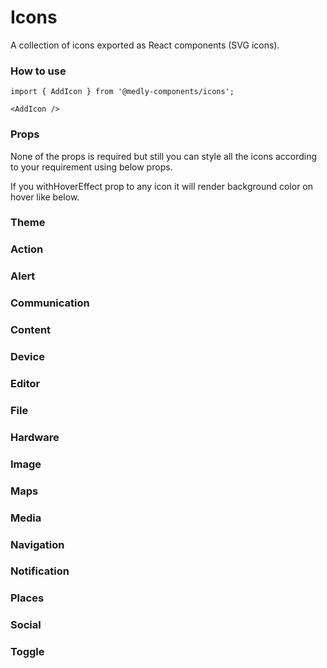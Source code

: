 
<Meta title="Icons" component={SvgIcon} />

# Icons

A collection of icons exported as React components (SVG icons).

### How to use

```tsx
import { AddIcon } from '@medly-components/icons';

<AddIcon />
```

### Props

None of the props is required but still you can style all the icons according to your requirement using below props.

<Props of={IconProps} />

If you withHoverEffect prop to any icon it will render background color on hover like below.

<Preview>
    <AccessibilityIcon withHoverEffect />
</Preview>

### Theme

<Props of={ThemeInterface} />

### Action

<Preview withToolbar>
    <Story name="Action" parameters={{ decorators: [withKnobs] }}>
        <IconGrid>
            <AccessibilityIcon 
                size={select('Size', sizes, 'M')} 
                color={color('Color', defaultColor)} 
                disabled={boolean('Disabled', false)} 
            />
            <AccessibleIcon 
                size={select('Size', sizes, 'M')} 
                color={color('Color', defaultColor)} 
                disabled={boolean('Disabled', false)} 
            />
            <AccessibleForwardIcon 
                size={select('Size', sizes, 'M')} 
                color={color('Color', defaultColor)} 
                disabled={boolean('Disabled', false)} 
            />
            <AccountBalanceIcon 
                size={select('Size', sizes, 'M')} 
                color={color('Color', defaultColor)} 
                disabled={boolean('Disabled', false)} 
            />
            <AccountBalanceWalletIcon 
                size={select('Size', sizes, 'M')} 
                color={color('Color', defaultColor)} 
                disabled={boolean('Disabled', false)} 
            />
            <AccountBoxIcon 
                size={select('Size', sizes, 'M')} 
                color={color('Color', defaultColor)} 
                disabled={boolean('Disabled', false)} 
            />
            <AccountCircleIcon 
                size={select('Size', sizes, 'M')} 
                color={color('Color', defaultColor)} 
                disabled={boolean('Disabled', false)} 
            />
            <Action3dRotationIcon 
                size={select('Size', sizes, 'M')} 
                color={color('Color', defaultColor)} 
                disabled={boolean('Disabled', false)} 
            />
            <AddShoppingCartIcon 
                size={select('Size', sizes, 'M')} 
                color={color('Color', defaultColor)} 
                disabled={boolean('Disabled', false)} 
            />
            <AlarmIcon 
                size={select('Size', sizes, 'M')} 
                color={color('Color', defaultColor)} 
                disabled={boolean('Disabled', false)} 
            />
            <AlarmAddIcon 
                size={select('Size', sizes, 'M')} 
                color={color('Color', defaultColor)} 
                disabled={boolean('Disabled', false)} 
            />
            <AlarmOffIcon 
                size={select('Size', sizes, 'M')} 
                color={color('Color', defaultColor)} 
                disabled={boolean('Disabled', false)} 
            />
            <AlarmOnIcon 
                size={select('Size', sizes, 'M')} 
                color={color('Color', defaultColor)} 
                disabled={boolean('Disabled', false)} 
            />
            <AllInboxIcon 
                size={select('Size', sizes, 'M')} 
                color={color('Color', defaultColor)} 
                disabled={boolean('Disabled', false)} 
            />
            <AllOutIcon 
                size={select('Size', sizes, 'M')} 
                color={color('Color', defaultColor)} 
                disabled={boolean('Disabled', false)} 
            />
            <AndroidIcon 
                size={select('Size', sizes, 'M')} 
                color={color('Color', defaultColor)} 
                disabled={boolean('Disabled', false)} 
            />
            <AnnouncementIcon 
                size={select('Size', sizes, 'M')} 
                color={color('Color', defaultColor)} 
                disabled={boolean('Disabled', false)} 
            />
            <ArrowRightAltIcon 
                size={select('Size', sizes, 'M')} 
                color={color('Color', defaultColor)} 
                disabled={boolean('Disabled', false)} 
            />
            <AspectRatioIcon 
                size={select('Size', sizes, 'M')} 
                color={color('Color', defaultColor)} 
                disabled={boolean('Disabled', false)} 
            />
            <AssessmentIcon 
                size={select('Size', sizes, 'M')} 
                color={color('Color', defaultColor)} 
                disabled={boolean('Disabled', false)} 
            />
            <AssignmentIcon 
                size={select('Size', sizes, 'M')} 
                color={color('Color', defaultColor)} 
                disabled={boolean('Disabled', false)} 
            />
            <AssignmentIndIcon 
                size={select('Size', sizes, 'M')} 
                color={color('Color', defaultColor)} 
                disabled={boolean('Disabled', false)} 
            />
            <AssignmentLateIcon 
                size={select('Size', sizes, 'M')} 
                color={color('Color', defaultColor)} 
                disabled={boolean('Disabled', false)} 
            />
            <AssignmentReturnIcon 
                size={select('Size', sizes, 'M')} 
                color={color('Color', defaultColor)} 
                disabled={boolean('Disabled', false)} 
            />
            <AssignmentReturnedIcon 
                size={select('Size', sizes, 'M')} 
                color={color('Color', defaultColor)} 
                disabled={boolean('Disabled', false)} 
            />
            <AssignmentTurnedInIcon 
                size={select('Size', sizes, 'M')} 
                color={color('Color', defaultColor)} 
                disabled={boolean('Disabled', false)} 
            />
            <AutorenewIcon 
                size={select('Size', sizes, 'M')} 
                color={color('Color', defaultColor)} 
                disabled={boolean('Disabled', false)} 
            />
            <BackupIcon 
                size={select('Size', sizes, 'M')} 
                color={color('Color', defaultColor)} 
                disabled={boolean('Disabled', false)} 
            />
            <BookIcon 
                size={select('Size', sizes, 'M')} 
                color={color('Color', defaultColor)} 
                disabled={boolean('Disabled', false)} 
            />
            <BookmarkIcon 
                size={select('Size', sizes, 'M')} 
                color={color('Color', defaultColor)} 
                disabled={boolean('Disabled', false)} 
            />
            <BookmarkBorderIcon 
                size={select('Size', sizes, 'M')} 
                color={color('Color', defaultColor)} 
                disabled={boolean('Disabled', false)} 
            />
            <BookmarksIcon 
                size={select('Size', sizes, 'M')} 
                color={color('Color', defaultColor)} 
                disabled={boolean('Disabled', false)} 
            />
            <BugReportIcon 
                size={select('Size', sizes, 'M')} 
                color={color('Color', defaultColor)} 
                disabled={boolean('Disabled', false)} 
            />
            <BuildIcon 
                size={select('Size', sizes, 'M')} 
                color={color('Color', defaultColor)} 
                disabled={boolean('Disabled', false)} 
            />
            <CachedIcon 
                size={select('Size', sizes, 'M')} 
                color={color('Color', defaultColor)} 
                disabled={boolean('Disabled', false)} 
            />
            <CalendarTodayIcon 
                size={select('Size', sizes, 'M')} 
                color={color('Color', defaultColor)} 
                disabled={boolean('Disabled', false)} 
            />
            <CalendarViewDayIcon 
                size={select('Size', sizes, 'M')} 
                color={color('Color', defaultColor)} 
                disabled={boolean('Disabled', false)} 
            />
            <CameraEnhanceIcon 
                size={select('Size', sizes, 'M')} 
                color={color('Color', defaultColor)} 
                disabled={boolean('Disabled', false)} 
            />
            <CardGiftcardIcon 
                size={select('Size', sizes, 'M')} 
                color={color('Color', defaultColor)} 
                disabled={boolean('Disabled', false)} 
            />
            <CardMembershipIcon 
                size={select('Size', sizes, 'M')} 
                color={color('Color', defaultColor)} 
                disabled={boolean('Disabled', false)} 
            />
            <CardTravelIcon 
                size={select('Size', sizes, 'M')} 
                color={color('Color', defaultColor)} 
                disabled={boolean('Disabled', false)} 
            />
            <ChangeHistoryIcon 
                size={select('Size', sizes, 'M')} 
                color={color('Color', defaultColor)} 
                disabled={boolean('Disabled', false)} 
            />
            <CheckCircleIcon 
                size={select('Size', sizes, 'M')} 
                color={color('Color', defaultColor)} 
                disabled={boolean('Disabled', false)} 
            />
            <CheckCircleOutlineIcon 
                size={select('Size', sizes, 'M')} 
                color={color('Color', defaultColor)} 
                disabled={boolean('Disabled', false)} 
            />
            <ChromeReaderModeIcon 
                size={select('Size', sizes, 'M')} 
                color={color('Color', defaultColor)} 
                disabled={boolean('Disabled', false)} 
            />
            <ClassIcon 
                size={select('Size', sizes, 'M')} 
                color={color('Color', defaultColor)} 
                disabled={boolean('Disabled', false)} 
            />
            <CodeIcon 
                size={select('Size', sizes, 'M')} 
                color={color('Color', defaultColor)} 
                disabled={boolean('Disabled', false)} 
            />
            <CommuteIcon 
                size={select('Size', sizes, 'M')} 
                color={color('Color', defaultColor)} 
                disabled={boolean('Disabled', false)} 
            />
            <CompareArrowsIcon 
                size={select('Size', sizes, 'M')} 
                color={color('Color', defaultColor)} 
                disabled={boolean('Disabled', false)} 
            />
            <ContactSupportIcon 
                size={select('Size', sizes, 'M')} 
                color={color('Color', defaultColor)} 
                disabled={boolean('Disabled', false)} 
            />
            <CopyrightIcon 
                size={select('Size', sizes, 'M')} 
                color={color('Color', defaultColor)} 
                disabled={boolean('Disabled', false)} 
            />
            <CreditCardIcon 
                size={select('Size', sizes, 'M')} 
                color={color('Color', defaultColor)} 
                disabled={boolean('Disabled', false)} 
            />
            <DashboardIcon 
                size={select('Size', sizes, 'M')} 
                color={color('Color', defaultColor)} 
                disabled={boolean('Disabled', false)} 
            />
            <DateRangeIcon 
                size={select('Size', sizes, 'M')} 
                color={color('Color', defaultColor)} 
                disabled={boolean('Disabled', false)} 
            />
            <DeleteIcon 
                size={select('Size', sizes, 'M')} 
                color={color('Color', defaultColor)} 
                disabled={boolean('Disabled', false)} 
            />
            <DeleteForeverIcon 
                size={select('Size', sizes, 'M')} 
                color={color('Color', defaultColor)} 
                disabled={boolean('Disabled', false)} 
            />
            <DeleteOutlineIcon 
                size={select('Size', sizes, 'M')} 
                color={color('Color', defaultColor)} 
                disabled={boolean('Disabled', false)} 
            />
            <DescriptionIcon 
                size={select('Size', sizes, 'M')} 
                color={color('Color', defaultColor)} 
                disabled={boolean('Disabled', false)} 
            />
            <DnsIcon 
                size={select('Size', sizes, 'M')} 
                color={color('Color', defaultColor)} 
                disabled={boolean('Disabled', false)} 
            />
            <DoneIcon 
                size={select('Size', sizes, 'M')} 
                color={color('Color', defaultColor)} 
                disabled={boolean('Disabled', false)} 
            />
            <DoneAllIcon 
                size={select('Size', sizes, 'M')} 
                color={color('Color', defaultColor)} 
                disabled={boolean('Disabled', false)} 
            />
            <DoneOutlineIcon 
                size={select('Size', sizes, 'M')} 
                color={color('Color', defaultColor)} 
                disabled={boolean('Disabled', false)} 
            />
            <DonutLargeIcon 
                size={select('Size', sizes, 'M')} 
                color={color('Color', defaultColor)} 
                disabled={boolean('Disabled', false)} 
            />
            <DonutSmallIcon 
                size={select('Size', sizes, 'M')} 
                color={color('Color', defaultColor)} 
                disabled={boolean('Disabled', false)} 
            />
            <DragIndicatorIcon 
                size={select('Size', sizes, 'M')} 
                color={color('Color', defaultColor)} 
                disabled={boolean('Disabled', false)} 
            />
            <EjectIcon 
                size={select('Size', sizes, 'M')} 
                color={color('Color', defaultColor)} 
                disabled={boolean('Disabled', false)} 
            />
            <EuroSymbolIcon 
                size={select('Size', sizes, 'M')} 
                color={color('Color', defaultColor)} 
                disabled={boolean('Disabled', false)} 
            />
            <EventIcon 
                size={select('Size', sizes, 'M')} 
                color={color('Color', defaultColor)} 
                disabled={boolean('Disabled', false)} 
            />
            <EventSeatIcon 
                size={select('Size', sizes, 'M')} 
                color={color('Color', defaultColor)} 
                disabled={boolean('Disabled', false)} 
            />
            <ExitToAppIcon 
                size={select('Size', sizes, 'M')} 
                color={color('Color', defaultColor)} 
                disabled={boolean('Disabled', false)} 
            />
            <ExploreIcon 
                size={select('Size', sizes, 'M')} 
                color={color('Color', defaultColor)} 
                disabled={boolean('Disabled', false)} 
            />
            <ExploreOffIcon 
                size={select('Size', sizes, 'M')} 
                color={color('Color', defaultColor)} 
                disabled={boolean('Disabled', false)} 
            />
            <ExtensionIcon 
                size={select('Size', sizes, 'M')} 
                color={color('Color', defaultColor)} 
                disabled={boolean('Disabled', false)} 
            />
            <FaceIcon 
                size={select('Size', sizes, 'M')} 
                color={color('Color', defaultColor)} 
                disabled={boolean('Disabled', false)} 
            />
            <FaceUnlockIcon 
                size={select('Size', sizes, 'M')} 
                color={color('Color', defaultColor)} 
                disabled={boolean('Disabled', false)} 
            />
            <FavoriteIcon 
                size={select('Size', sizes, 'M')} 
                color={color('Color', defaultColor)} 
                disabled={boolean('Disabled', false)} 
            />
            <FavoriteBorderIcon 
                size={select('Size', sizes, 'M')} 
                color={color('Color', defaultColor)} 
                disabled={boolean('Disabled', false)} 
            />
            <FeedbackIcon 
                size={select('Size', sizes, 'M')} 
                color={color('Color', defaultColor)} 
                disabled={boolean('Disabled', false)} 
            />
            <FindInPageIcon 
                size={select('Size', sizes, 'M')} 
                color={color('Color', defaultColor)} 
                disabled={boolean('Disabled', false)} 
            />
            <FindReplaceIcon 
                size={select('Size', sizes, 'M')} 
                color={color('Color', defaultColor)} 
                disabled={boolean('Disabled', false)} 
            />
            <FingerprintIcon 
                size={select('Size', sizes, 'M')} 
                color={color('Color', defaultColor)} 
                disabled={boolean('Disabled', false)} 
            />
            <FlightLandIcon 
                size={select('Size', sizes, 'M')} 
                color={color('Color', defaultColor)} 
                disabled={boolean('Disabled', false)} 
            />
            <FlightTakeoffIcon 
                size={select('Size', sizes, 'M')} 
                color={color('Color', defaultColor)} 
                disabled={boolean('Disabled', false)} 
            />
            <FlipToBackIcon 
                size={select('Size', sizes, 'M')} 
                color={color('Color', defaultColor)} 
                disabled={boolean('Disabled', false)} 
            />
            <FlipToFrontIcon 
                size={select('Size', sizes, 'M')} 
                color={color('Color', defaultColor)} 
                disabled={boolean('Disabled', false)} 
            />
            <GTranslateIcon 
                size={select('Size', sizes, 'M')} 
                color={color('Color', defaultColor)} 
                disabled={boolean('Disabled', false)} 
            />
            <GavelIcon 
                size={select('Size', sizes, 'M')} 
                color={color('Color', defaultColor)} 
                disabled={boolean('Disabled', false)} 
            />
            <GetAppIcon 
                size={select('Size', sizes, 'M')} 
                color={color('Color', defaultColor)} 
                disabled={boolean('Disabled', false)} 
            />
            <GifIcon 
                size={select('Size', sizes, 'M')} 
                color={color('Color', defaultColor)} 
                disabled={boolean('Disabled', false)} 
            />
            <GradeIcon 
                size={select('Size', sizes, 'M')} 
                color={color('Color', defaultColor)} 
                disabled={boolean('Disabled', false)} 
            />
            <GroupWorkIcon 
                size={select('Size', sizes, 'M')} 
                color={color('Color', defaultColor)} 
                disabled={boolean('Disabled', false)} 
            />
            <HelpIcon 
                size={select('Size', sizes, 'M')} 
                color={color('Color', defaultColor)} 
                disabled={boolean('Disabled', false)} 
            />
            <HelpOutlineIcon 
                size={select('Size', sizes, 'M')} 
                color={color('Color', defaultColor)} 
                disabled={boolean('Disabled', false)} 
            />
            <HighlightOffIcon 
                size={select('Size', sizes, 'M')} 
                color={color('Color', defaultColor)} 
                disabled={boolean('Disabled', false)} 
            />
            <HistoryIcon 
                size={select('Size', sizes, 'M')} 
                color={color('Color', defaultColor)} 
                disabled={boolean('Disabled', false)} 
            />
            <HomeIcon 
                size={select('Size', sizes, 'M')} 
                color={color('Color', defaultColor)} 
                disabled={boolean('Disabled', false)} 
            />
            <HorizontalSplitIcon 
                size={select('Size', sizes, 'M')} 
                color={color('Color', defaultColor)} 
                disabled={boolean('Disabled', false)} 
            />
            <HourglassEmptyIcon 
                size={select('Size', sizes, 'M')} 
                color={color('Color', defaultColor)} 
                disabled={boolean('Disabled', false)} 
            />
            <HourglassFullIcon 
                size={select('Size', sizes, 'M')} 
                color={color('Color', defaultColor)} 
                disabled={boolean('Disabled', false)} 
            />
            <HttpIcon 
                size={select('Size', sizes, 'M')} 
                color={color('Color', defaultColor)} 
                disabled={boolean('Disabled', false)} 
            />
            <HttpsIcon 
                size={select('Size', sizes, 'M')} 
                color={color('Color', defaultColor)} 
                disabled={boolean('Disabled', false)} 
            />
            <ImportantDevicesIcon 
                size={select('Size', sizes, 'M')} 
                color={color('Color', defaultColor)} 
                disabled={boolean('Disabled', false)} 
            />
            <InfoIcon 
                size={select('Size', sizes, 'M')} 
                color={color('Color', defaultColor)} 
                disabled={boolean('Disabled', false)} 
            />
            <InfoOutlineIcon 
                size={select('Size', sizes, 'M')} 
                color={color('Color', defaultColor)} 
                disabled={boolean('Disabled', false)} 
            />
            <InputIcon 
                size={select('Size', sizes, 'M')} 
                color={color('Color', defaultColor)} 
                disabled={boolean('Disabled', false)} 
            />
            <InvertColorsIcon 
                size={select('Size', sizes, 'M')} 
                color={color('Color', defaultColor)} 
                disabled={boolean('Disabled', false)} 
            />
            <LabelIcon 
                size={select('Size', sizes, 'M')} 
                color={color('Color', defaultColor)} 
                disabled={boolean('Disabled', false)} 
            />
            <LabelImportantIcon 
                size={select('Size', sizes, 'M')} 
                color={color('Color', defaultColor)} 
                disabled={boolean('Disabled', false)} 
            />
            <LabelImportantOutlineIcon 
                size={select('Size', sizes, 'M')} 
                color={color('Color', defaultColor)} 
                disabled={boolean('Disabled', false)} 
            />
            <LabelOffIcon 
                size={select('Size', sizes, 'M')} 
                color={color('Color', defaultColor)} 
                disabled={boolean('Disabled', false)} 
            />
            <LabelOutlineIcon 
                size={select('Size', sizes, 'M')} 
                color={color('Color', defaultColor)} 
                disabled={boolean('Disabled', false)} 
            />
            <LanguageIcon 
                size={select('Size', sizes, 'M')} 
                color={color('Color', defaultColor)} 
                disabled={boolean('Disabled', false)} 
            />
            <LaunchIcon 
                size={select('Size', sizes, 'M')} 
                color={color('Color', defaultColor)} 
                disabled={boolean('Disabled', false)} 
            />
            <LightbulbOutlineIcon 
                size={select('Size', sizes, 'M')} 
                color={color('Color', defaultColor)} 
                disabled={boolean('Disabled', false)} 
            />
            <LineStyleIcon 
                size={select('Size', sizes, 'M')} 
                color={color('Color', defaultColor)} 
                disabled={boolean('Disabled', false)} 
            />
            <LineWeightIcon 
                size={select('Size', sizes, 'M')} 
                color={color('Color', defaultColor)} 
                disabled={boolean('Disabled', false)} 
            />
            <ListIcon 
                size={select('Size', sizes, 'M')} 
                color={color('Color', defaultColor)} 
                disabled={boolean('Disabled', false)} 
            />
            <LockIcon 
                size={select('Size', sizes, 'M')} 
                color={color('Color', defaultColor)} 
                disabled={boolean('Disabled', false)} 
            />
            <LockOpenIcon 
                size={select('Size', sizes, 'M')} 
                color={color('Color', defaultColor)} 
                disabled={boolean('Disabled', false)} 
            />
            <LockOutlineIcon 
                size={select('Size', sizes, 'M')} 
                color={color('Color', defaultColor)} 
                disabled={boolean('Disabled', false)} 
            />
            <LoyaltyIcon 
                size={select('Size', sizes, 'M')} 
                color={color('Color', defaultColor)} 
                disabled={boolean('Disabled', false)} 
            />
            <MarkunreadMailboxIcon 
                size={select('Size', sizes, 'M')} 
                color={color('Color', defaultColor)} 
                disabled={boolean('Disabled', false)} 
            />
            <MaximizeIcon 
                size={select('Size', sizes, 'M')} 
                color={color('Color', defaultColor)} 
                disabled={boolean('Disabled', false)} 
            />
            <MinimizeIcon 
                size={select('Size', sizes, 'M')} 
                color={color('Color', defaultColor)} 
                disabled={boolean('Disabled', false)} 
            />
            <MotorcycleIcon 
                size={select('Size', sizes, 'M')} 
                color={color('Color', defaultColor)} 
                disabled={boolean('Disabled', false)} 
            />
            <NoteAddIcon 
                size={select('Size', sizes, 'M')} 
                color={color('Color', defaultColor)} 
                disabled={boolean('Disabled', false)} 
            />
            <OfflineBoltIcon 
                size={select('Size', sizes, 'M')} 
                color={color('Color', defaultColor)} 
                disabled={boolean('Disabled', false)} 
            />
            <OfflinePinIcon 
                size={select('Size', sizes, 'M')} 
                color={color('Color', defaultColor)} 
                disabled={boolean('Disabled', false)} 
            />
            <OpacityIcon 
                size={select('Size', sizes, 'M')} 
                color={color('Color', defaultColor)} 
                disabled={boolean('Disabled', false)} 
            />
            <OpenInBrowserIcon 
                size={select('Size', sizes, 'M')} 
                color={color('Color', defaultColor)} 
                disabled={boolean('Disabled', false)} 
            />
            <OpenInNewIcon 
                size={select('Size', sizes, 'M')} 
                color={color('Color', defaultColor)} 
                disabled={boolean('Disabled', false)} 
            />
            <OpenWithIcon 
                size={select('Size', sizes, 'M')} 
                color={color('Color', defaultColor)} 
                disabled={boolean('Disabled', false)} 
            />
            <PageviewIcon 
                size={select('Size', sizes, 'M')} 
                color={color('Color', defaultColor)} 
                disabled={boolean('Disabled', false)} 
            />
            <PanToolIcon 
                size={select('Size', sizes, 'M')} 
                color={color('Color', defaultColor)} 
                disabled={boolean('Disabled', false)} 
            />
            <PaymentIcon 
                size={select('Size', sizes, 'M')} 
                color={color('Color', defaultColor)} 
                disabled={boolean('Disabled', false)} 
            />
            <PermCameraMicIcon 
                size={select('Size', sizes, 'M')} 
                color={color('Color', defaultColor)} 
                disabled={boolean('Disabled', false)} 
            />
            <PermContactCalendarIcon 
                size={select('Size', sizes, 'M')} 
                color={color('Color', defaultColor)} 
                disabled={boolean('Disabled', false)} 
            />
            <PermDataSettingIcon 
                size={select('Size', sizes, 'M')} 
                color={color('Color', defaultColor)} 
                disabled={boolean('Disabled', false)} 
            />
            <PermDeviceInformationIcon 
                size={select('Size', sizes, 'M')} 
                color={color('Color', defaultColor)} 
                disabled={boolean('Disabled', false)} 
            />
            <PermIdentityIcon 
                size={select('Size', sizes, 'M')} 
                color={color('Color', defaultColor)} 
                disabled={boolean('Disabled', false)} 
            />
            <PermMediaIcon 
                size={select('Size', sizes, 'M')} 
                color={color('Color', defaultColor)} 
                disabled={boolean('Disabled', false)} 
            />
            <PermPhoneMsgIcon 
                size={select('Size', sizes, 'M')} 
                color={color('Color', defaultColor)} 
                disabled={boolean('Disabled', false)} 
            />
            <PermScanWifiIcon 
                size={select('Size', sizes, 'M')} 
                color={color('Color', defaultColor)} 
                disabled={boolean('Disabled', false)} 
            />
            <PetsIcon 
                size={select('Size', sizes, 'M')} 
                color={color('Color', defaultColor)} 
                disabled={boolean('Disabled', false)} 
            />
            <PictureInPictureIcon 
                size={select('Size', sizes, 'M')} 
                color={color('Color', defaultColor)} 
                disabled={boolean('Disabled', false)} 
            />
            <PictureInPictureAltIcon 
                size={select('Size', sizes, 'M')} 
                color={color('Color', defaultColor)} 
                disabled={boolean('Disabled', false)} 
            />
            <PlayForWorkIcon 
                size={select('Size', sizes, 'M')} 
                color={color('Color', defaultColor)} 
                disabled={boolean('Disabled', false)} 
            />
            <PolymerIcon 
                size={select('Size', sizes, 'M')} 
                color={color('Color', defaultColor)} 
                disabled={boolean('Disabled', false)} 
            />
            <PowerSettingsNewIcon 
                size={select('Size', sizes, 'M')} 
                color={color('Color', defaultColor)} 
                disabled={boolean('Disabled', false)} 
            />
            <PregnantWomanIcon 
                size={select('Size', sizes, 'M')} 
                color={color('Color', defaultColor)} 
                disabled={boolean('Disabled', false)} 
            />
            <QueryBuilderIcon 
                size={select('Size', sizes, 'M')} 
                color={color('Color', defaultColor)} 
                disabled={boolean('Disabled', false)} 
            />
            <QuestionAnswerIcon 
                size={select('Size', sizes, 'M')} 
                color={color('Color', defaultColor)} 
                disabled={boolean('Disabled', false)} 
            />
            <ReceiptIcon 
                size={select('Size', sizes, 'M')} 
                color={color('Color', defaultColor)} 
                disabled={boolean('Disabled', false)} 
            />
            <RecordVoiceOverIcon 
                size={select('Size', sizes, 'M')} 
                color={color('Color', defaultColor)} 
                disabled={boolean('Disabled', false)} 
            />
            <RedeemIcon 
                size={select('Size', sizes, 'M')} 
                color={color('Color', defaultColor)} 
                disabled={boolean('Disabled', false)} 
            />
            <RemoveShoppingCartIcon 
                size={select('Size', sizes, 'M')} 
                color={color('Color', defaultColor)} 
                disabled={boolean('Disabled', false)} 
            />
            <ReorderIcon 
                size={select('Size', sizes, 'M')} 
                color={color('Color', defaultColor)} 
                disabled={boolean('Disabled', false)} 
            />
            <ReportProblemIcon 
                size={select('Size', sizes, 'M')} 
                color={color('Color', defaultColor)} 
                disabled={boolean('Disabled', false)} 
            />
            <RestoreIcon 
                size={select('Size', sizes, 'M')} 
                color={color('Color', defaultColor)} 
                disabled={boolean('Disabled', false)} 
            />
            <RestoreFromTrashIcon 
                size={select('Size', sizes, 'M')} 
                color={color('Color', defaultColor)} 
                disabled={boolean('Disabled', false)} 
            />
            <RestorePageIcon 
                size={select('Size', sizes, 'M')} 
                color={color('Color', defaultColor)} 
                disabled={boolean('Disabled', false)} 
            />
            <RoomIcon 
                size={select('Size', sizes, 'M')} 
                color={color('Color', defaultColor)} 
                disabled={boolean('Disabled', false)} 
            />
            <RoundedCornerIcon 
                size={select('Size', sizes, 'M')} 
                color={color('Color', defaultColor)} 
                disabled={boolean('Disabled', false)} 
            />
            <RowingIcon 
                size={select('Size', sizes, 'M')} 
                color={color('Color', defaultColor)} 
                disabled={boolean('Disabled', false)} 
            />
            <ScheduleIcon 
                size={select('Size', sizes, 'M')} 
                color={color('Color', defaultColor)} 
                disabled={boolean('Disabled', false)} 
            />
            <SearchIcon 
                size={select('Size', sizes, 'M')} 
                color={color('Color', defaultColor)} 
                disabled={boolean('Disabled', false)} 
            />
            <SettingsIcon 
                size={select('Size', sizes, 'M')} 
                color={color('Color', defaultColor)} 
                disabled={boolean('Disabled', false)} 
            />
            <SettingsApplicationsIcon 
                size={select('Size', sizes, 'M')} 
                color={color('Color', defaultColor)} 
                disabled={boolean('Disabled', false)} 
            />
            <SettingsBackupRestoreIcon 
                size={select('Size', sizes, 'M')} 
                color={color('Color', defaultColor)} 
                disabled={boolean('Disabled', false)} 
            />
            <SettingsBluetoothIcon 
                size={select('Size', sizes, 'M')} 
                color={color('Color', defaultColor)} 
                disabled={boolean('Disabled', false)} 
            />
            <SettingsBrightnessIcon 
                size={select('Size', sizes, 'M')} 
                color={color('Color', defaultColor)} 
                disabled={boolean('Disabled', false)} 
            />
            <SettingsCellIcon 
                size={select('Size', sizes, 'M')} 
                color={color('Color', defaultColor)} 
                disabled={boolean('Disabled', false)} 
            />
            <SettingsEthernetIcon 
                size={select('Size', sizes, 'M')} 
                color={color('Color', defaultColor)} 
                disabled={boolean('Disabled', false)} 
            />
            <SettingsInputAntennaIcon 
                size={select('Size', sizes, 'M')} 
                color={color('Color', defaultColor)} 
                disabled={boolean('Disabled', false)} 
            />
            <SettingsInputComponentIcon 
                size={select('Size', sizes, 'M')} 
                color={color('Color', defaultColor)} 
                disabled={boolean('Disabled', false)} 
            />
            <SettingsInputCompositeIcon 
                size={select('Size', sizes, 'M')} 
                color={color('Color', defaultColor)} 
                disabled={boolean('Disabled', false)} 
            />
            <SettingsInputHdmiIcon 
                size={select('Size', sizes, 'M')} 
                color={color('Color', defaultColor)} 
                disabled={boolean('Disabled', false)} 
            />
            <SettingsInputSvideoIcon 
                size={select('Size', sizes, 'M')} 
                color={color('Color', defaultColor)} 
                disabled={boolean('Disabled', false)} 
            />
            <SettingsOverscanIcon 
                size={select('Size', sizes, 'M')} 
                color={color('Color', defaultColor)} 
                disabled={boolean('Disabled', false)} 
            />
            <SettingsPhoneIcon 
                size={select('Size', sizes, 'M')} 
                color={color('Color', defaultColor)} 
                disabled={boolean('Disabled', false)} 
            />
            <SettingsPowerIcon 
                size={select('Size', sizes, 'M')} 
                color={color('Color', defaultColor)} 
                disabled={boolean('Disabled', false)} 
            />
            <SettingsRemoteIcon 
                size={select('Size', sizes, 'M')} 
                color={color('Color', defaultColor)} 
                disabled={boolean('Disabled', false)} 
            />
            <SettingsVoiceIcon 
                size={select('Size', sizes, 'M')} 
                color={color('Color', defaultColor)} 
                disabled={boolean('Disabled', false)} 
            />
            <ShopIcon 
                size={select('Size', sizes, 'M')} 
                color={color('Color', defaultColor)} 
                disabled={boolean('Disabled', false)} 
            />
            <ShopTwoIcon 
                size={select('Size', sizes, 'M')} 
                color={color('Color', defaultColor)} 
                disabled={boolean('Disabled', false)} 
            />
            <ShoppingBasketIcon 
                size={select('Size', sizes, 'M')} 
                color={color('Color', defaultColor)} 
                disabled={boolean('Disabled', false)} 
            />
            <ShoppingCartIcon 
                size={select('Size', sizes, 'M')} 
                color={color('Color', defaultColor)} 
                disabled={boolean('Disabled', false)} 
            />
            <SpeakerNotesIcon 
                size={select('Size', sizes, 'M')} 
                color={color('Color', defaultColor)} 
                disabled={boolean('Disabled', false)} 
            />
            <SpeakerNotesOffIcon 
                size={select('Size', sizes, 'M')} 
                color={color('Color', defaultColor)} 
                disabled={boolean('Disabled', false)} 
            />
            <SpellcheckIcon 
                size={select('Size', sizes, 'M')} 
                color={color('Color', defaultColor)} 
                disabled={boolean('Disabled', false)} 
            />
            <StarRate18pxRoundedIcon 
                size={select('Size', sizes, 'M')} 
                color={color('Color', defaultColor)} 
                disabled={boolean('Disabled', false)} 
            />
            <StarsIcon 
                size={select('Size', sizes, 'M')} 
                color={color('Color', defaultColor)} 
                disabled={boolean('Disabled', false)} 
            />
            <StoreIcon 
                size={select('Size', sizes, 'M')} 
                color={color('Color', defaultColor)} 
                disabled={boolean('Disabled', false)} 
            />
            <SubjectIcon 
                size={select('Size', sizes, 'M')} 
                color={color('Color', defaultColor)} 
                disabled={boolean('Disabled', false)} 
            />
            <SupervisedUserCircleIcon 
                size={select('Size', sizes, 'M')} 
                color={color('Color', defaultColor)} 
                disabled={boolean('Disabled', false)} 
            />
            <SupervisorAccountIcon 
                size={select('Size', sizes, 'M')} 
                color={color('Color', defaultColor)} 
                disabled={boolean('Disabled', false)} 
            />
            <SwapHorizIcon 
                size={select('Size', sizes, 'M')} 
                color={color('Color', defaultColor)} 
                disabled={boolean('Disabled', false)} 
            />
            <SwapHorizontalCircleIcon 
                size={select('Size', sizes, 'M')} 
                color={color('Color', defaultColor)} 
                disabled={boolean('Disabled', false)} 
            />
            <SwapVertIcon 
                size={select('Size', sizes, 'M')} 
                color={color('Color', defaultColor)} 
                disabled={boolean('Disabled', false)} 
            />
            <SwapVerticalCircleIcon 
                size={select('Size', sizes, 'M')} 
                color={color('Color', defaultColor)} 
                disabled={boolean('Disabled', false)} 
            />
            <SystemVerticalAltIcon 
                size={select('Size', sizes, 'M')} 
                color={color('Color', defaultColor)} 
                disabled={boolean('Disabled', false)} 
            />
            <TabIcon 
                size={select('Size', sizes, 'M')} 
                color={color('Color', defaultColor)} 
                disabled={boolean('Disabled', false)} 
            />
            <TabUnselectedIcon 
                size={select('Size', sizes, 'M')} 
                color={color('Color', defaultColor)} 
                disabled={boolean('Disabled', false)} 
            />
            <TextRotateUpIcon 
                size={select('Size', sizes, 'M')} 
                color={color('Color', defaultColor)} 
                disabled={boolean('Disabled', false)} 
            />
            <TextRotateVerticalIcon 
                size={select('Size', sizes, 'M')} 
                color={color('Color', defaultColor)} 
                disabled={boolean('Disabled', false)} 
            />
            <TextRotationAngleDownIcon 
                size={select('Size', sizes, 'M')} 
                color={color('Color', defaultColor)} 
                disabled={boolean('Disabled', false)} 
            />
            <TextRotationAngleUpIcon 
                size={select('Size', sizes, 'M')} 
                color={color('Color', defaultColor)} 
                disabled={boolean('Disabled', false)} 
            />
            <TextRotationDownIcon 
                size={select('Size', sizes, 'M')} 
                color={color('Color', defaultColor)} 
                disabled={boolean('Disabled', false)} 
            />
            <TextRotationNoneIcon 
                size={select('Size', sizes, 'M')} 
                color={color('Color', defaultColor)} 
                disabled={boolean('Disabled', false)} 
            />
            <TheatersIcon 
                size={select('Size', sizes, 'M')} 
                color={color('Color', defaultColor)} 
                disabled={boolean('Disabled', false)} 
            />
            <ThumbDownIcon 
                size={select('Size', sizes, 'M')} 
                color={color('Color', defaultColor)} 
                disabled={boolean('Disabled', false)} 
            />
            <ThumbUpIcon 
                size={select('Size', sizes, 'M')} 
                color={color('Color', defaultColor)} 
                disabled={boolean('Disabled', false)} 
            />
            <ThumbsUpDownIcon 
                size={select('Size', sizes, 'M')} 
                color={color('Color', defaultColor)} 
                disabled={boolean('Disabled', false)} 
            />
            <TimelineIcon 
                size={select('Size', sizes, 'M')} 
                color={color('Color', defaultColor)} 
                disabled={boolean('Disabled', false)} 
            />
            <TocIcon 
                size={select('Size', sizes, 'M')} 
                color={color('Color', defaultColor)} 
                disabled={boolean('Disabled', false)} 
            />
            <TodayIcon 
                size={select('Size', sizes, 'M')} 
                color={color('Color', defaultColor)} 
                disabled={boolean('Disabled', false)} 
            />
            <TollIcon 
                size={select('Size', sizes, 'M')} 
                color={color('Color', defaultColor)} 
                disabled={boolean('Disabled', false)} 
            />
            <TouchAppIcon 
                size={select('Size', sizes, 'M')} 
                color={color('Color', defaultColor)} 
                disabled={boolean('Disabled', false)} 
            />
            <TrackChangesIcon 
                size={select('Size', sizes, 'M')} 
                color={color('Color', defaultColor)} 
                disabled={boolean('Disabled', false)} 
            />
            <TranslateIcon 
                size={select('Size', sizes, 'M')} 
                color={color('Color', defaultColor)} 
                disabled={boolean('Disabled', false)} 
            />
            <TrendingDownIcon 
                size={select('Size', sizes, 'M')} 
                color={color('Color', defaultColor)} 
                disabled={boolean('Disabled', false)} 
            />
            <TrendingFlatIcon 
                size={select('Size', sizes, 'M')} 
                color={color('Color', defaultColor)} 
                disabled={boolean('Disabled', false)} 
            />
            <TrendingUpIcon 
                size={select('Size', sizes, 'M')} 
                color={color('Color', defaultColor)} 
                disabled={boolean('Disabled', false)} 
            />
            <TurnedInIcon 
                size={select('Size', sizes, 'M')} 
                color={color('Color', defaultColor)} 
                disabled={boolean('Disabled', false)} 
            />
            <TurnedInNotIcon 
                size={select('Size', sizes, 'M')} 
                color={color('Color', defaultColor)} 
                disabled={boolean('Disabled', false)} 
            />
            <UpdateIcon 
                size={select('Size', sizes, 'M')} 
                color={color('Color', defaultColor)} 
                disabled={boolean('Disabled', false)} 
            />
            <VerifiedUserIcon 
                size={select('Size', sizes, 'M')} 
                color={color('Color', defaultColor)} 
                disabled={boolean('Disabled', false)} 
            />
            <VerticalSplitIcon 
                size={select('Size', sizes, 'M')} 
                color={color('Color', defaultColor)} 
                disabled={boolean('Disabled', false)} 
            />
            <ViewAgendaIcon 
                size={select('Size', sizes, 'M')} 
                color={color('Color', defaultColor)} 
                disabled={boolean('Disabled', false)} 
            />
            <ViewArrayIcon 
                size={select('Size', sizes, 'M')} 
                color={color('Color', defaultColor)} 
                disabled={boolean('Disabled', false)} 
            />
            <ViewCarouselIcon 
                size={select('Size', sizes, 'M')} 
                color={color('Color', defaultColor)} 
                disabled={boolean('Disabled', false)} 
            />
            <ViewColumnIcon 
                size={select('Size', sizes, 'M')} 
                color={color('Color', defaultColor)} 
                disabled={boolean('Disabled', false)} 
            />
            <ViewDayIcon 
                size={select('Size', sizes, 'M')} 
                color={color('Color', defaultColor)} 
                disabled={boolean('Disabled', false)} 
            />
            <ViewHeadlineIcon 
                size={select('Size', sizes, 'M')} 
                color={color('Color', defaultColor)} 
                disabled={boolean('Disabled', false)} 
            />
            <ViewListIcon 
                size={select('Size', sizes, 'M')} 
                color={color('Color', defaultColor)} 
                disabled={boolean('Disabled', false)} 
            />
            <ViewModuleIcon 
                size={select('Size', sizes, 'M')} 
                color={color('Color', defaultColor)} 
                disabled={boolean('Disabled', false)} 
            />
            <ViewQuiltIcon 
                size={select('Size', sizes, 'M')} 
                color={color('Color', defaultColor)} 
                disabled={boolean('Disabled', false)} 
            />
            <ViewStreamIcon 
                size={select('Size', sizes, 'M')} 
                color={color('Color', defaultColor)} 
                disabled={boolean('Disabled', false)} 
            />
            <ViewWeekIcon 
                size={select('Size', sizes, 'M')} 
                color={color('Color', defaultColor)} 
                disabled={boolean('Disabled', false)} 
            />
            <VisibilityIcon 
                size={select('Size', sizes, 'M')} 
                color={color('Color', defaultColor)} 
                disabled={boolean('Disabled', false)} 
            />
            <VisibilityOffIcon 
                size={select('Size', sizes, 'M')} 
                color={color('Color', defaultColor)} 
                disabled={boolean('Disabled', false)} 
            />
            <VoiceOverOffIcon 
                size={select('Size', sizes, 'M')} 
                color={color('Color', defaultColor)} 
                disabled={boolean('Disabled', false)} 
            />
            <WatchLaterIcon 
                size={select('Size', sizes, 'M')} 
                color={color('Color', defaultColor)} 
                disabled={boolean('Disabled', false)} 
            />
            <WorkIcon 
                size={select('Size', sizes, 'M')} 
                color={color('Color', defaultColor)} 
                disabled={boolean('Disabled', false)} 
            />
            <WorkOffIcon 
                size={select('Size', sizes, 'M')} 
                color={color('Color', defaultColor)} 
                disabled={boolean('Disabled', false)} 
            />
            <WorkOutlineIcon 
                size={select('Size', sizes, 'M')} 
                color={color('Color', defaultColor)} 
                disabled={boolean('Disabled', false)} 
            />
            <YoutubeSearchedForIcon 
                size={select('Size', sizes, 'M')} 
                color={color('Color', defaultColor)} 
                disabled={boolean('Disabled', false)} 
            />
            <ZoomInIcon 
                size={select('Size', sizes, 'M')} 
                color={color('Color', defaultColor)} 
                disabled={boolean('Disabled', false)} 
            />
            <ZoomOutIcon 
                size={select('Size', sizes, 'M')} 
                color={color('Color', defaultColor)} 
                disabled={boolean('Disabled', false)} 
            />
        </IconGrid>
    </Story>
</Preview>

### Alert

<Preview withToolbar>
    <Story name="Alert" parameters={{ decorators: [withKnobs] }}>
        <IconGrid>
            <ErrorIcon 
                size={select('Size', sizes, 'M')} 
                color={color('Color', defaultColor)} 
                disabled={boolean('Disabled', false)} 
            />
            <ErrorOutlineIcon 
                size={select('Size', sizes, 'M')} 
                color={color('Color', defaultColor)} 
                disabled={boolean('Disabled', false)} 
            />
            <NotificationAddIcon 
                size={select('Size', sizes, 'M')} 
                color={color('Color', defaultColor)} 
                disabled={boolean('Disabled', false)} 
            />
            <NotificationImportantIcon 
                size={select('Size', sizes, 'M')} 
                color={color('Color', defaultColor)} 
                disabled={boolean('Disabled', false)} 
            />
            <WarningIcon 
                size={select('Size', sizes, 'M')} 
                color={color('Color', defaultColor)} 
                disabled={boolean('Disabled', false)} 
            />
            <WarningAmberIcon 
                size={select('Size', sizes, 'M')} 
                color={color('Color', defaultColor)} 
                disabled={boolean('Disabled', false)} 
            />
        </IconGrid>
    </Story>
</Preview>

### Communication

<Preview withToolbar>
    <Story name="Communication" parameters={{ decorators: [withKnobs] }}>
        <IconGrid>
            <AddCallIcon 
                size={select('Size', sizes, 'M')} 
                color={color('Color', defaultColor)} 
                disabled={boolean('Disabled', false)} 
            />
            <AlternateEmailIcon 
                size={select('Size', sizes, 'M')} 
                color={color('Color', defaultColor)} 
                disabled={boolean('Disabled', false)} 
            />
            <BusinessIcon 
                size={select('Size', sizes, 'M')} 
                color={color('Color', defaultColor)} 
                disabled={boolean('Disabled', false)} 
            />
            <CallIcon 
                size={select('Size', sizes, 'M')} 
                color={color('Color', defaultColor)} 
                disabled={boolean('Disabled', false)} 
            />
            <CallEndIcon 
                size={select('Size', sizes, 'M')} 
                color={color('Color', defaultColor)} 
                disabled={boolean('Disabled', false)} 
            />
            <CallMadeIcon 
                size={select('Size', sizes, 'M')} 
                color={color('Color', defaultColor)} 
                disabled={boolean('Disabled', false)} 
            />
            <CallMergeIcon 
                size={select('Size', sizes, 'M')} 
                color={color('Color', defaultColor)} 
                disabled={boolean('Disabled', false)} 
            />
            <CallMissedIcon 
                size={select('Size', sizes, 'M')} 
                color={color('Color', defaultColor)} 
                disabled={boolean('Disabled', false)} 
            />
            <CallMissedOutgoingIcon 
                size={select('Size', sizes, 'M')} 
                color={color('Color', defaultColor)} 
                disabled={boolean('Disabled', false)} 
            />
            <CallReceivedIcon 
                size={select('Size', sizes, 'M')} 
                color={color('Color', defaultColor)} 
                disabled={boolean('Disabled', false)} 
            />
            <CallSplitIcon 
                size={select('Size', sizes, 'M')} 
                color={color('Color', defaultColor)} 
                disabled={boolean('Disabled', false)} 
            />
            <CancelPresentationIcon 
                size={select('Size', sizes, 'M')} 
                color={color('Color', defaultColor)} 
                disabled={boolean('Disabled', false)} 
            />
            <CellWifiIcon 
                size={select('Size', sizes, 'M')} 
                color={color('Color', defaultColor)} 
                disabled={boolean('Disabled', false)} 
            />
            <ChatIcon 
                size={select('Size', sizes, 'M')} 
                color={color('Color', defaultColor)} 
                disabled={boolean('Disabled', false)} 
            />
            <ChatBubbleIcon 
                size={select('Size', sizes, 'M')} 
                color={color('Color', defaultColor)} 
                disabled={boolean('Disabled', false)} 
            />
            <ChatBubbleOutlineIcon 
                size={select('Size', sizes, 'M')} 
                color={color('Color', defaultColor)} 
                disabled={boolean('Disabled', false)} 
            />
            <ClearAllIcon 
                size={select('Size', sizes, 'M')} 
                color={color('Color', defaultColor)} 
                disabled={boolean('Disabled', false)} 
            />
            <CommentIcon 
                size={select('Size', sizes, 'M')} 
                color={color('Color', defaultColor)} 
                disabled={boolean('Disabled', false)} 
            />
            <ContactMailIcon 
                size={select('Size', sizes, 'M')} 
                color={color('Color', defaultColor)} 
                disabled={boolean('Disabled', false)} 
            />
            <ContactPhoneIcon 
                size={select('Size', sizes, 'M')} 
                color={color('Color', defaultColor)} 
                disabled={boolean('Disabled', false)} 
            />
            <ContactsIcon 
                size={select('Size', sizes, 'M')} 
                color={color('Color', defaultColor)} 
                disabled={boolean('Disabled', false)} 
            />
            <DesktopAccessDisabledIcon 
                size={select('Size', sizes, 'M')} 
                color={color('Color', defaultColor)} 
                disabled={boolean('Disabled', false)} 
            />
            <DialerSipIcon 
                size={select('Size', sizes, 'M')} 
                color={color('Color', defaultColor)} 
                disabled={boolean('Disabled', false)} 
            />
            <DialpadIcon 
                size={select('Size', sizes, 'M')} 
                color={color('Color', defaultColor)} 
                disabled={boolean('Disabled', false)} 
            />
            <DomainDisabledIcon 
                size={select('Size', sizes, 'M')} 
                color={color('Color', defaultColor)} 
                disabled={boolean('Disabled', false)} 
            />
            <DuoIcon 
                size={select('Size', sizes, 'M')} 
                color={color('Color', defaultColor)} 
                disabled={boolean('Disabled', false)} 
            />
            <EmailIcon 
                size={select('Size', sizes, 'M')} 
                color={color('Color', defaultColor)} 
                disabled={boolean('Disabled', false)} 
            />
            <ForumIcon 
                size={select('Size', sizes, 'M')} 
                color={color('Color', defaultColor)} 
                disabled={boolean('Disabled', false)} 
            />
            <ImportContactsIcon 
                size={select('Size', sizes, 'M')} 
                color={color('Color', defaultColor)} 
                disabled={boolean('Disabled', false)} 
            />
            <ImportExportIcon 
                size={select('Size', sizes, 'M')} 
                color={color('Color', defaultColor)} 
                disabled={boolean('Disabled', false)} 
            />
            <InvertColorsOffIcon 
                size={select('Size', sizes, 'M')} 
                color={color('Color', defaultColor)} 
                disabled={boolean('Disabled', false)} 
            />
            <ListAltIcon 
                size={select('Size', sizes, 'M')} 
                color={color('Color', defaultColor)} 
                disabled={boolean('Disabled', false)} 
            />
            <LiveHelpIcon 
                size={select('Size', sizes, 'M')} 
                color={color('Color', defaultColor)} 
                disabled={boolean('Disabled', false)} 
            />
            <LocationOffIcon 
                size={select('Size', sizes, 'M')} 
                color={color('Color', defaultColor)} 
                disabled={boolean('Disabled', false)} 
            />
            <LocationOnIcon 
                size={select('Size', sizes, 'M')} 
                color={color('Color', defaultColor)} 
                disabled={boolean('Disabled', false)} 
            />
            <MailOutlineIcon 
                size={select('Size', sizes, 'M')} 
                color={color('Color', defaultColor)} 
                disabled={boolean('Disabled', false)} 
            />
            <MessageIcon 
                size={select('Size', sizes, 'M')} 
                color={color('Color', defaultColor)} 
                disabled={boolean('Disabled', false)} 
            />
            <MobileScreenShareIcon 
                size={select('Size', sizes, 'M')} 
                color={color('Color', defaultColor)} 
                disabled={boolean('Disabled', false)} 
            />
            <NoSimIcon 
                size={select('Size', sizes, 'M')} 
                color={color('Color', defaultColor)} 
                disabled={boolean('Disabled', false)} 
            />
            <PausePresentationIcon 
                size={select('Size', sizes, 'M')} 
                color={color('Color', defaultColor)} 
                disabled={boolean('Disabled', false)} 
            />
            <PersonAddDisabledIcon 
                size={select('Size', sizes, 'M')} 
                color={color('Color', defaultColor)} 
                disabled={boolean('Disabled', false)} 
            />
            <PhoneIcon 
                size={select('Size', sizes, 'M')} 
                color={color('Color', defaultColor)} 
                disabled={boolean('Disabled', false)} 
            />
            <PhonelinkEraseIcon 
                size={select('Size', sizes, 'M')} 
                color={color('Color', defaultColor)} 
                disabled={boolean('Disabled', false)} 
            />
            <PhonelinkLockIcon 
                size={select('Size', sizes, 'M')} 
                color={color('Color', defaultColor)} 
                disabled={boolean('Disabled', false)} 
            />
            <PhonelinkRingIcon 
                size={select('Size', sizes, 'M')} 
                color={color('Color', defaultColor)} 
                disabled={boolean('Disabled', false)} 
            />
            <PhonelinkSetupIcon 
                size={select('Size', sizes, 'M')} 
                color={color('Color', defaultColor)} 
                disabled={boolean('Disabled', false)} 
            />
            <PortableWifiOffIcon 
                size={select('Size', sizes, 'M')} 
                color={color('Color', defaultColor)} 
                disabled={boolean('Disabled', false)} 
            />
            <PresentToAllIcon 
                size={select('Size', sizes, 'M')} 
                color={color('Color', defaultColor)} 
                disabled={boolean('Disabled', false)} 
            />
            <PrintDisabledIcon 
                size={select('Size', sizes, 'M')} 
                color={color('Color', defaultColor)} 
                disabled={boolean('Disabled', false)} 
            />
            <RingVolumeIcon 
                size={select('Size', sizes, 'M')} 
                color={color('Color', defaultColor)} 
                disabled={boolean('Disabled', false)} 
            />
            <RssFeedIcon 
                size={select('Size', sizes, 'M')} 
                color={color('Color', defaultColor)} 
                disabled={boolean('Disabled', false)} 
            />
            <ScreenShareIcon 
                size={select('Size', sizes, 'M')} 
                color={color('Color', defaultColor)} 
                disabled={boolean('Disabled', false)} 
            />
            <SentimentSatisfiedAltIcon 
                size={select('Size', sizes, 'M')} 
                color={color('Color', defaultColor)} 
                disabled={boolean('Disabled', false)} 
            />
            <SpeakerPhoneIcon 
                size={select('Size', sizes, 'M')} 
                color={color('Color', defaultColor)} 
                disabled={boolean('Disabled', false)} 
            />
            <StayCurrentLandscapeIcon 
                size={select('Size', sizes, 'M')} 
                color={color('Color', defaultColor)} 
                disabled={boolean('Disabled', false)} 
            />
            <StayCurrentPortraitIcon 
                size={select('Size', sizes, 'M')} 
                color={color('Color', defaultColor)} 
                disabled={boolean('Disabled', false)} 
            />
            <StayPrimaryLandscapeIcon 
                size={select('Size', sizes, 'M')} 
                color={color('Color', defaultColor)} 
                disabled={boolean('Disabled', false)} 
            />
            <StayPrimaryPortraitIcon 
                size={select('Size', sizes, 'M')} 
                color={color('Color', defaultColor)} 
                disabled={boolean('Disabled', false)} 
            />
            <StopScreenShareIcon 
                size={select('Size', sizes, 'M')} 
                color={color('Color', defaultColor)} 
                disabled={boolean('Disabled', false)} 
            />
            <SwapCallsIcon 
                size={select('Size', sizes, 'M')} 
                color={color('Color', defaultColor)} 
                disabled={boolean('Disabled', false)} 
            />
            <TextsmsIcon 
                size={select('Size', sizes, 'M')} 
                color={color('Color', defaultColor)} 
                disabled={boolean('Disabled', false)} 
            />
            <UnsubscribeIcon 
                size={select('Size', sizes, 'M')} 
                color={color('Color', defaultColor)} 
                disabled={boolean('Disabled', false)} 
            />
            <VoicemailIcon 
                size={select('Size', sizes, 'M')} 
                color={color('Color', defaultColor)} 
                disabled={boolean('Disabled', false)} 
            />
            <VpnKeyIcon 
                size={select('Size', sizes, 'M')} 
                color={color('Color', defaultColor)} 
                disabled={boolean('Disabled', false)} 
            />
        </IconGrid>
    </Story>
</Preview>

### Content

<Preview withToolbar>
    <Story name="Content" parameters={{ decorators: [withKnobs] }}>
        <IconGrid>
            <AddIcon 
                size={select('Size', sizes, 'M')} 
                color={color('Color', defaultColor)} 
                disabled={boolean('Disabled', false)} 
            />
            <AddBoxIcon 
                size={select('Size', sizes, 'M')} 
                color={color('Color', defaultColor)} 
                disabled={boolean('Disabled', false)} 
            />
            <AddCircleIcon 
                size={select('Size', sizes, 'M')} 
                color={color('Color', defaultColor)} 
                disabled={boolean('Disabled', false)} 
            />
            <AddCircleOutlineIcon 
                size={select('Size', sizes, 'M')} 
                color={color('Color', defaultColor)} 
                disabled={boolean('Disabled', false)} 
            />
            <ArchiveIcon 
                size={select('Size', sizes, 'M')} 
                color={color('Color', defaultColor)} 
                disabled={boolean('Disabled', false)} 
            />
            <AttributionIcon 
                size={select('Size', sizes, 'M')} 
                color={color('Color', defaultColor)} 
                disabled={boolean('Disabled', false)} 
            />
            <BackspaceIcon 
                size={select('Size', sizes, 'M')} 
                color={color('Color', defaultColor)} 
                disabled={boolean('Disabled', false)} 
            />
            <BallotIcon 
                size={select('Size', sizes, 'M')} 
                color={color('Color', defaultColor)} 
                disabled={boolean('Disabled', false)} 
            />
            <BlockIcon 
                size={select('Size', sizes, 'M')} 
                color={color('Color', defaultColor)} 
                disabled={boolean('Disabled', false)} 
            />
            <ClearIcon 
                size={select('Size', sizes, 'M')} 
                color={color('Color', defaultColor)} 
                disabled={boolean('Disabled', false)} 
            />
            <CopyIcon 
                size={select('Size', sizes, 'M')} 
                color={color('Color', defaultColor)} 
                disabled={boolean('Disabled', false)} 
            />
            <CreateIcon 
                size={select('Size', sizes, 'M')} 
                color={color('Color', defaultColor)} 
                disabled={boolean('Disabled', false)} 
            />
            <CutIcon 
                size={select('Size', sizes, 'M')} 
                color={color('Color', defaultColor)} 
                disabled={boolean('Disabled', false)} 
            />
            <DeleteSweepIcon 
                size={select('Size', sizes, 'M')} 
                color={color('Color', defaultColor)} 
                disabled={boolean('Disabled', false)} 
            />
            <DraftsIcon 
                size={select('Size', sizes, 'M')} 
                color={color('Color', defaultColor)} 
                disabled={boolean('Disabled', false)} 
            />
            <FileCopyIcon 
                size={select('Size', sizes, 'M')} 
                color={color('Color', defaultColor)} 
                disabled={boolean('Disabled', false)} 
            />
            <FilterListIcon 
                size={select('Size', sizes, 'M')} 
                color={color('Color', defaultColor)} 
                disabled={boolean('Disabled', false)} 
            />
            <FlagIcon 
                size={select('Size', sizes, 'M')} 
                color={color('Color', defaultColor)} 
                disabled={boolean('Disabled', false)} 
            />
            <FontDownloadIcon 
                size={select('Size', sizes, 'M')} 
                color={color('Color', defaultColor)} 
                disabled={boolean('Disabled', false)} 
            />
            <ForwardIcon 
                size={select('Size', sizes, 'M')} 
                color={color('Color', defaultColor)} 
                disabled={boolean('Disabled', false)} 
            />
            <GestureIcon 
                size={select('Size', sizes, 'M')} 
                color={color('Color', defaultColor)} 
                disabled={boolean('Disabled', false)} 
            />
            <HowToRegIcon 
                size={select('Size', sizes, 'M')} 
                color={color('Color', defaultColor)} 
                disabled={boolean('Disabled', false)} 
            />
            <HowToVoteIcon 
                size={select('Size', sizes, 'M')} 
                color={color('Color', defaultColor)} 
                disabled={boolean('Disabled', false)} 
            />
            <InboxIcon 
                size={select('Size', sizes, 'M')} 
                color={color('Color', defaultColor)} 
                disabled={boolean('Disabled', false)} 
            />
            <LinkIcon 
                size={select('Size', sizes, 'M')} 
                color={color('Color', defaultColor)} 
                disabled={boolean('Disabled', false)} 
            />
            <LinkOffIcon 
                size={select('Size', sizes, 'M')} 
                color={color('Color', defaultColor)} 
                disabled={boolean('Disabled', false)} 
            />
            <LowPriorityIcon 
                size={select('Size', sizes, 'M')} 
                color={color('Color', defaultColor)} 
                disabled={boolean('Disabled', false)} 
            />
            <MailIcon 
                size={select('Size', sizes, 'M')} 
                color={color('Color', defaultColor)} 
                disabled={boolean('Disabled', false)} 
            />
            <MarkunreadIcon 
                size={select('Size', sizes, 'M')} 
                color={color('Color', defaultColor)} 
                disabled={boolean('Disabled', false)} 
            />
            <MoveToInboxIcon 
                size={select('Size', sizes, 'M')} 
                color={color('Color', defaultColor)} 
                disabled={boolean('Disabled', false)} 
            />
            <NextWeekIcon 
                size={select('Size', sizes, 'M')} 
                color={color('Color', defaultColor)} 
                disabled={boolean('Disabled', false)} 
            />
            <OutlinedFlagIcon 
                size={select('Size', sizes, 'M')} 
                color={color('Color', defaultColor)} 
                disabled={boolean('Disabled', false)} 
            />
            <PasteIcon 
                size={select('Size', sizes, 'M')} 
                color={color('Color', defaultColor)} 
                disabled={boolean('Disabled', false)} 
            />
            <RedoIcon 
                size={select('Size', sizes, 'M')} 
                color={color('Color', defaultColor)} 
                disabled={boolean('Disabled', false)} 
            />
            <RemoveIcon 
                size={select('Size', sizes, 'M')} 
                color={color('Color', defaultColor)} 
                disabled={boolean('Disabled', false)} 
            />
            <RemoveCircleIcon 
                size={select('Size', sizes, 'M')} 
                color={color('Color', defaultColor)} 
                disabled={boolean('Disabled', false)} 
            />
            <RemoveCircleOutlineIcon 
                size={select('Size', sizes, 'M')} 
                color={color('Color', defaultColor)} 
                disabled={boolean('Disabled', false)} 
            />
            <ReplyIcon 
                size={select('Size', sizes, 'M')} 
                color={color('Color', defaultColor)} 
                disabled={boolean('Disabled', false)} 
            />
            <ReplyAllIcon 
                size={select('Size', sizes, 'M')} 
                color={color('Color', defaultColor)} 
                disabled={boolean('Disabled', false)} 
            />
            <ReportIcon 
                size={select('Size', sizes, 'M')} 
                color={color('Color', defaultColor)} 
                disabled={boolean('Disabled', false)} 
            />
            <ReportGmailerrorredIcon 
                size={select('Size', sizes, 'M')} 
                color={color('Color', defaultColor)} 
                disabled={boolean('Disabled', false)} 
            />
            <ReportOffIcon 
                size={select('Size', sizes, 'M')} 
                color={color('Color', defaultColor)} 
                disabled={boolean('Disabled', false)} 
            />
            <SaveIcon 
                size={select('Size', sizes, 'M')} 
                color={color('Color', defaultColor)} 
                disabled={boolean('Disabled', false)} 
            />
            <SaveAltIcon 
                size={select('Size', sizes, 'M')} 
                color={color('Color', defaultColor)} 
                disabled={boolean('Disabled', false)} 
            />
            <SelectAllIcon 
                size={select('Size', sizes, 'M')} 
                color={color('Color', defaultColor)} 
                disabled={boolean('Disabled', false)} 
            />
            <SendIcon 
                size={select('Size', sizes, 'M')} 
                color={color('Color', defaultColor)} 
                disabled={boolean('Disabled', false)} 
            />
            <SortIcon 
                size={select('Size', sizes, 'M')} 
                color={color('Color', defaultColor)} 
                disabled={boolean('Disabled', false)} 
            />
            <TextFormatIcon 
                size={select('Size', sizes, 'M')} 
                color={color('Color', defaultColor)} 
                disabled={boolean('Disabled', false)} 
            />
            <UnarchiveIcon 
                size={select('Size', sizes, 'M')} 
                color={color('Color', defaultColor)} 
                disabled={boolean('Disabled', false)} 
            />
            <UndoIcon 
                size={select('Size', sizes, 'M')} 
                color={color('Color', defaultColor)} 
                disabled={boolean('Disabled', false)} 
            />
            <WavesIcon 
                size={select('Size', sizes, 'M')} 
                color={color('Color', defaultColor)} 
                disabled={boolean('Disabled', false)} 
            />
            <WeekendIcon 
                size={select('Size', sizes, 'M')} 
                color={color('Color', defaultColor)} 
                disabled={boolean('Disabled', false)} 
            />
            <WhereToVoteIcon 
                size={select('Size', sizes, 'M')} 
                color={color('Color', defaultColor)} 
                disabled={boolean('Disabled', false)} 
            />
        </IconGrid>
    </Story>
</Preview>

### Device

<Preview withToolbar>
    <Story name="Device" parameters={{ decorators: [withKnobs] }}>
        <IconGrid>
            <AccessAlarmIcon 
                size={select('Size', sizes, 'M')} 
                color={color('Color', defaultColor)} 
                disabled={boolean('Disabled', false)} 
            />
            <AccessAlarmsIcon 
                size={select('Size', sizes, 'M')} 
                color={color('Color', defaultColor)} 
                disabled={boolean('Disabled', false)} 
            />
            <AccessTimeIcon 
                size={select('Size', sizes, 'M')} 
                color={color('Color', defaultColor)} 
                disabled={boolean('Disabled', false)} 
            />
            <AddAlarmIcon 
                size={select('Size', sizes, 'M')} 
                color={color('Color', defaultColor)} 
                disabled={boolean('Disabled', false)} 
            />
            <AddToHomeScreenIcon 
                size={select('Size', sizes, 'M')} 
                color={color('Color', defaultColor)} 
                disabled={boolean('Disabled', false)} 
            />
            <AirplanemodeActiveIcon 
                size={select('Size', sizes, 'M')} 
                color={color('Color', defaultColor)} 
                disabled={boolean('Disabled', false)} 
            />
            <AirplanemodeInactiveIcon 
                size={select('Size', sizes, 'M')} 
                color={color('Color', defaultColor)} 
                disabled={boolean('Disabled', false)} 
            />
            <BatteryAlertIcon 
                size={select('Size', sizes, 'M')} 
                color={color('Color', defaultColor)} 
                disabled={boolean('Disabled', false)} 
            />
            <BatteryChargingFullIcon 
                size={select('Size', sizes, 'M')} 
                color={color('Color', defaultColor)} 
                disabled={boolean('Disabled', false)} 
            />
            <BatteryFullIcon 
                size={select('Size', sizes, 'M')} 
                color={color('Color', defaultColor)} 
                disabled={boolean('Disabled', false)} 
            />
            <BatteryStdIcon 
                size={select('Size', sizes, 'M')} 
                color={color('Color', defaultColor)} 
                disabled={boolean('Disabled', false)} 
            />
            <BatteryUnknownIcon 
                size={select('Size', sizes, 'M')} 
                color={color('Color', defaultColor)} 
                disabled={boolean('Disabled', false)} 
            />
            <BluetoothIcon 
                size={select('Size', sizes, 'M')} 
                color={color('Color', defaultColor)} 
                disabled={boolean('Disabled', false)} 
            />
            <BluetoothConnectedIcon 
                size={select('Size', sizes, 'M')} 
                color={color('Color', defaultColor)} 
                disabled={boolean('Disabled', false)} 
            />
            <BluetoothDisabledIcon 
                size={select('Size', sizes, 'M')} 
                color={color('Color', defaultColor)} 
                disabled={boolean('Disabled', false)} 
            />
            <BluetoothSearchingIcon 
                size={select('Size', sizes, 'M')} 
                color={color('Color', defaultColor)} 
                disabled={boolean('Disabled', false)} 
            />
            <BrightnessAutoIcon 
                size={select('Size', sizes, 'M')} 
                color={color('Color', defaultColor)} 
                disabled={boolean('Disabled', false)} 
            />
            <BrightnessHighIcon 
                size={select('Size', sizes, 'M')} 
                color={color('Color', defaultColor)} 
                disabled={boolean('Disabled', false)} 
            />
            <BrightnessLowIcon 
                size={select('Size', sizes, 'M')} 
                color={color('Color', defaultColor)} 
                disabled={boolean('Disabled', false)} 
            />
            <BrightnessMediumIcon 
                size={select('Size', sizes, 'M')} 
                color={color('Color', defaultColor)} 
                disabled={boolean('Disabled', false)} 
            />
            <DataUsageIcon 
                size={select('Size', sizes, 'M')} 
                color={color('Color', defaultColor)} 
                disabled={boolean('Disabled', false)} 
            />
            <DeveloperModeIcon 
                size={select('Size', sizes, 'M')} 
                color={color('Color', defaultColor)} 
                disabled={boolean('Disabled', false)} 
            />
            <DevicesIcon 
                size={select('Size', sizes, 'M')} 
                color={color('Color', defaultColor)} 
                disabled={boolean('Disabled', false)} 
            />
            <DvrIcon 
                size={select('Size', sizes, 'M')} 
                color={color('Color', defaultColor)} 
                disabled={boolean('Disabled', false)} 
            />
            <EqIcon 
                size={select('Size', sizes, 'M')} 
                color={color('Color', defaultColor)} 
                disabled={boolean('Disabled', false)} 
            />
            <GpsFixedIcon 
                size={select('Size', sizes, 'M')} 
                color={color('Color', defaultColor)} 
                disabled={boolean('Disabled', false)} 
            />
            <GpsNotFixedIcon 
                size={select('Size', sizes, 'M')} 
                color={color('Color', defaultColor)} 
                disabled={boolean('Disabled', false)} 
            />
            <GpsOffIcon 
                size={select('Size', sizes, 'M')} 
                color={color('Color', defaultColor)} 
                disabled={boolean('Disabled', false)} 
            />
            <LocationDisabledIcon 
                size={select('Size', sizes, 'M')} 
                color={color('Color', defaultColor)} 
                disabled={boolean('Disabled', false)} 
            />
            <LocationSearchingIcon 
                size={select('Size', sizes, 'M')} 
                color={color('Color', defaultColor)} 
                disabled={boolean('Disabled', false)} 
            />
            <MobileFriendlyIcon 
                size={select('Size', sizes, 'M')} 
                color={color('Color', defaultColor)} 
                disabled={boolean('Disabled', false)} 
            />
            <MobileOffIcon 
                size={select('Size', sizes, 'M')} 
                color={color('Color', defaultColor)} 
                disabled={boolean('Disabled', false)} 
            />
            <NetworkCellIcon 
                size={select('Size', sizes, 'M')} 
                color={color('Color', defaultColor)} 
                disabled={boolean('Disabled', false)} 
            />
            <NetworkWifiIcon 
                size={select('Size', sizes, 'M')} 
                color={color('Color', defaultColor)} 
                disabled={boolean('Disabled', false)} 
            />
            <NfcIcon 
                size={select('Size', sizes, 'M')} 
                color={color('Color', defaultColor)} 
                disabled={boolean('Disabled', false)} 
            />
            <ScreenLockLandscapeIcon 
                size={select('Size', sizes, 'M')} 
                color={color('Color', defaultColor)} 
                disabled={boolean('Disabled', false)} 
            />
            <ScreenLockPortraitIcon 
                size={select('Size', sizes, 'M')} 
                color={color('Color', defaultColor)} 
                disabled={boolean('Disabled', false)} 
            />
            <ScreenLockRotationIcon 
                size={select('Size', sizes, 'M')} 
                color={color('Color', defaultColor)} 
                disabled={boolean('Disabled', false)} 
            />
            <ScreenRotationIcon 
                size={select('Size', sizes, 'M')} 
                color={color('Color', defaultColor)} 
                disabled={boolean('Disabled', false)} 
            />
            <SdStorageIcon 
                size={select('Size', sizes, 'M')} 
                color={color('Color', defaultColor)} 
                disabled={boolean('Disabled', false)} 
            />
            <SettingsSystemDaydreamIcon 
                size={select('Size', sizes, 'M')} 
                color={color('Color', defaultColor)} 
                disabled={boolean('Disabled', false)} 
            />
            <SignalCellularAltIcon 
                size={select('Size', sizes, 'M')} 
                color={color('Color', defaultColor)} 
                disabled={boolean('Disabled', false)} 
            />
            <SignalCellularConnectedNoInternet4BarIcon 
                size={select('Size', sizes, 'M')} 
                color={color('Color', defaultColor)} 
                disabled={boolean('Disabled', false)} 
            />
            <SignalCellularNoSimIcon 
                size={select('Size', sizes, 'M')} 
                color={color('Color', defaultColor)} 
                disabled={boolean('Disabled', false)} 
            />
            <SignalCellularNullIcon 
                size={select('Size', sizes, 'M')} 
                color={color('Color', defaultColor)} 
                disabled={boolean('Disabled', false)} 
            />
            <SignalCellularOffIcon 
                size={select('Size', sizes, 'M')} 
                color={color('Color', defaultColor)} 
                disabled={boolean('Disabled', false)} 
            />
            <SignalWifiOffIcon 
                size={select('Size', sizes, 'M')} 
                color={color('Color', defaultColor)} 
                disabled={boolean('Disabled', false)} 
            />
            <SignalWifiStatusbarConnectedNoInternet26x24pxRoundedIcon 
                size={select('Size', sizes, 'M')} 
                color={color('Color', defaultColor)} 
                disabled={boolean('Disabled', false)} 
            />
            <SignalWifiStatusbarNotConnected26x24pxRoundedIcon 
                size={select('Size', sizes, 'M')} 
                color={color('Color', defaultColor)} 
                disabled={boolean('Disabled', false)} 
            />
            <SignalWifiStatusbarNull26x24pxRoundedIcon 
                size={select('Size', sizes, 'M')} 
                color={color('Color', defaultColor)} 
                disabled={boolean('Disabled', false)} 
            />
            <StorageIcon 
                size={select('Size', sizes, 'M')} 
                color={color('Color', defaultColor)} 
                disabled={boolean('Disabled', false)} 
            />
            <ThermostatIcon 
                size={select('Size', sizes, 'M')} 
                color={color('Color', defaultColor)} 
                disabled={boolean('Disabled', false)} 
            />
            <UsbIcon 
                size={select('Size', sizes, 'M')} 
                color={color('Color', defaultColor)} 
                disabled={boolean('Disabled', false)} 
            />
            <WallpaperIcon 
                size={select('Size', sizes, 'M')} 
                color={color('Color', defaultColor)} 
                disabled={boolean('Disabled', false)} 
            />
            <WidgetsIcon 
                size={select('Size', sizes, 'M')} 
                color={color('Color', defaultColor)} 
                disabled={boolean('Disabled', false)} 
            />
            <WifiLockIcon 
                size={select('Size', sizes, 'M')} 
                color={color('Color', defaultColor)} 
                disabled={boolean('Disabled', false)} 
            />
            <WifiTetheringIcon 
                size={select('Size', sizes, 'M')} 
                color={color('Color', defaultColor)} 
                disabled={boolean('Disabled', false)} 
            />
        </IconGrid>
    </Story>
</Preview>

### Editor

<Preview withToolbar>
    <Story name="Editor" parameters={{ decorators: [withKnobs] }}>
        <IconGrid>
            <AddCommentIcon 
                size={select('Size', sizes, 'M')} 
                color={color('Color', defaultColor)} 
                disabled={boolean('Disabled', false)} 
            />
            <AttachFileIcon 
                size={select('Size', sizes, 'M')} 
                color={color('Color', defaultColor)} 
                disabled={boolean('Disabled', false)} 
            />
            <AttachMoneyIcon 
                size={select('Size', sizes, 'M')} 
                color={color('Color', defaultColor)} 
                disabled={boolean('Disabled', false)} 
            />
            <BarChartIcon 
                size={select('Size', sizes, 'M')} 
                color={color('Color', defaultColor)} 
                disabled={boolean('Disabled', false)} 
            />
            <BorderAllIcon 
                size={select('Size', sizes, 'M')} 
                color={color('Color', defaultColor)} 
                disabled={boolean('Disabled', false)} 
            />
            <BorderBottomIcon 
                size={select('Size', sizes, 'M')} 
                color={color('Color', defaultColor)} 
                disabled={boolean('Disabled', false)} 
            />
            <BorderClearIcon 
                size={select('Size', sizes, 'M')} 
                color={color('Color', defaultColor)} 
                disabled={boolean('Disabled', false)} 
            />
            <BorderColorIcon 
                size={select('Size', sizes, 'M')} 
                color={color('Color', defaultColor)} 
                disabled={boolean('Disabled', false)} 
            />
            <BorderHorizontalIcon 
                size={select('Size', sizes, 'M')} 
                color={color('Color', defaultColor)} 
                disabled={boolean('Disabled', false)} 
            />
            <BorderInnerIcon 
                size={select('Size', sizes, 'M')} 
                color={color('Color', defaultColor)} 
                disabled={boolean('Disabled', false)} 
            />
            <BorderLeftIcon 
                size={select('Size', sizes, 'M')} 
                color={color('Color', defaultColor)} 
                disabled={boolean('Disabled', false)} 
            />
            <BorderOuterIcon 
                size={select('Size', sizes, 'M')} 
                color={color('Color', defaultColor)} 
                disabled={boolean('Disabled', false)} 
            />
            <BorderRightIcon 
                size={select('Size', sizes, 'M')} 
                color={color('Color', defaultColor)} 
                disabled={boolean('Disabled', false)} 
            />
            <BorderStyleIcon 
                size={select('Size', sizes, 'M')} 
                color={color('Color', defaultColor)} 
                disabled={boolean('Disabled', false)} 
            />
            <BorderTopIcon 
                size={select('Size', sizes, 'M')} 
                color={color('Color', defaultColor)} 
                disabled={boolean('Disabled', false)} 
            />
            <BorderVerticalIcon 
                size={select('Size', sizes, 'M')} 
                color={color('Color', defaultColor)} 
                disabled={boolean('Disabled', false)} 
            />
            <BubbleChartIcon 
                size={select('Size', sizes, 'M')} 
                color={color('Color', defaultColor)} 
                disabled={boolean('Disabled', false)} 
            />
            <DragHandleIcon 
                size={select('Size', sizes, 'M')} 
                color={color('Color', defaultColor)} 
                disabled={boolean('Disabled', false)} 
            />
            <FormatAlignCenterIcon 
                size={select('Size', sizes, 'M')} 
                color={color('Color', defaultColor)} 
                disabled={boolean('Disabled', false)} 
            />
            <FormatAlignJustifyIcon 
                size={select('Size', sizes, 'M')} 
                color={color('Color', defaultColor)} 
                disabled={boolean('Disabled', false)} 
            />
            <FormatAlignLeftIcon 
                size={select('Size', sizes, 'M')} 
                color={color('Color', defaultColor)} 
                disabled={boolean('Disabled', false)} 
            />
            <FormatAlignRightIcon 
                size={select('Size', sizes, 'M')} 
                color={color('Color', defaultColor)} 
                disabled={boolean('Disabled', false)} 
            />
            <FormatBoldIcon 
                size={select('Size', sizes, 'M')} 
                color={color('Color', defaultColor)} 
                disabled={boolean('Disabled', false)} 
            />
            <FormatClearIcon 
                size={select('Size', sizes, 'M')} 
                color={color('Color', defaultColor)} 
                disabled={boolean('Disabled', false)} 
            />
            <FormatColorFillIcon 
                size={select('Size', sizes, 'M')} 
                color={color('Color', defaultColor)} 
                disabled={boolean('Disabled', false)} 
            />
            <FormatColorResetIcon 
                size={select('Size', sizes, 'M')} 
                color={color('Color', defaultColor)} 
                disabled={boolean('Disabled', false)} 
            />
            <FormatColorTextIcon 
                size={select('Size', sizes, 'M')} 
                color={color('Color', defaultColor)} 
                disabled={boolean('Disabled', false)} 
            />
            <FormatIndentDecreaseIcon 
                size={select('Size', sizes, 'M')} 
                color={color('Color', defaultColor)} 
                disabled={boolean('Disabled', false)} 
            />
            <FormatIndentIncreaseIcon 
                size={select('Size', sizes, 'M')} 
                color={color('Color', defaultColor)} 
                disabled={boolean('Disabled', false)} 
            />
            <FormatLineSpacingIcon 
                size={select('Size', sizes, 'M')} 
                color={color('Color', defaultColor)} 
                disabled={boolean('Disabled', false)} 
            />
            <FormatListBulletedIcon 
                size={select('Size', sizes, 'M')} 
                color={color('Color', defaultColor)} 
                disabled={boolean('Disabled', false)} 
            />
            <FormatListNumberedIcon 
                size={select('Size', sizes, 'M')} 
                color={color('Color', defaultColor)} 
                disabled={boolean('Disabled', false)} 
            />
            <FormatListNumberedRtlIcon 
                size={select('Size', sizes, 'M')} 
                color={color('Color', defaultColor)} 
                disabled={boolean('Disabled', false)} 
            />
            <FormatPaintIcon 
                size={select('Size', sizes, 'M')} 
                color={color('Color', defaultColor)} 
                disabled={boolean('Disabled', false)} 
            />
            <FormatQuoteIcon 
                size={select('Size', sizes, 'M')} 
                color={color('Color', defaultColor)} 
                disabled={boolean('Disabled', false)} 
            />
            <FormatShapesIcon 
                size={select('Size', sizes, 'M')} 
                color={color('Color', defaultColor)} 
                disabled={boolean('Disabled', false)} 
            />
            <FormatSizeIcon 
                size={select('Size', sizes, 'M')} 
                color={color('Color', defaultColor)} 
                disabled={boolean('Disabled', false)} 
            />
            <FormatStrikethroughIcon 
                size={select('Size', sizes, 'M')} 
                color={color('Color', defaultColor)} 
                disabled={boolean('Disabled', false)} 
            />
            <FormatTextdirectionLToRIcon 
                size={select('Size', sizes, 'M')} 
                color={color('Color', defaultColor)} 
                disabled={boolean('Disabled', false)} 
            />
            <FormatTextdirectionRToLIcon 
                size={select('Size', sizes, 'M')} 
                color={color('Color', defaultColor)} 
                disabled={boolean('Disabled', false)} 
            />
            <FormatUnderlinedIcon 
                size={select('Size', sizes, 'M')} 
                color={color('Color', defaultColor)} 
                disabled={boolean('Disabled', false)} 
            />
            <FunctionsIcon 
                size={select('Size', sizes, 'M')} 
                color={color('Color', defaultColor)} 
                disabled={boolean('Disabled', false)} 
            />
            <HighlightIcon 
                size={select('Size', sizes, 'M')} 
                color={color('Color', defaultColor)} 
                disabled={boolean('Disabled', false)} 
            />
            <InsertChartIcon 
                size={select('Size', sizes, 'M')} 
                color={color('Color', defaultColor)} 
                disabled={boolean('Disabled', false)} 
            />
            <InsertChartOutlinedIcon 
                size={select('Size', sizes, 'M')} 
                color={color('Color', defaultColor)} 
                disabled={boolean('Disabled', false)} 
            />
            <InsertCommentIcon 
                size={select('Size', sizes, 'M')} 
                color={color('Color', defaultColor)} 
                disabled={boolean('Disabled', false)} 
            />
            <InsertDriveFileIcon 
                size={select('Size', sizes, 'M')} 
                color={color('Color', defaultColor)} 
                disabled={boolean('Disabled', false)} 
            />
            <InsertEmoticonIcon 
                size={select('Size', sizes, 'M')} 
                color={color('Color', defaultColor)} 
                disabled={boolean('Disabled', false)} 
            />
            <InsertInvitationIcon 
                size={select('Size', sizes, 'M')} 
                color={color('Color', defaultColor)} 
                disabled={boolean('Disabled', false)} 
            />
            <InsertLinkIcon 
                size={select('Size', sizes, 'M')} 
                color={color('Color', defaultColor)} 
                disabled={boolean('Disabled', false)} 
            />
            <InsertPhotoIcon 
                size={select('Size', sizes, 'M')} 
                color={color('Color', defaultColor)} 
                disabled={boolean('Disabled', false)} 
            />
            <ItalIcon 
                size={select('Size', sizes, 'M')} 
                color={color('Color', defaultColor)} 
                disabled={boolean('Disabled', false)} 
            />
            <LinearScaleIcon 
                size={select('Size', sizes, 'M')} 
                color={color('Color', defaultColor)} 
                disabled={boolean('Disabled', false)} 
            />
            <MergeTypeIcon 
                size={select('Size', sizes, 'M')} 
                color={color('Color', defaultColor)} 
                disabled={boolean('Disabled', false)} 
            />
            <ModeIcon 
                size={select('Size', sizes, 'M')} 
                color={color('Color', defaultColor)} 
                disabled={boolean('Disabled', false)} 
            />
            <ModeCommentIcon 
                size={select('Size', sizes, 'M')} 
                color={color('Color', defaultColor)} 
                disabled={boolean('Disabled', false)} 
            />
            <MonetizationOnIcon 
                size={select('Size', sizes, 'M')} 
                color={color('Color', defaultColor)} 
                disabled={boolean('Disabled', false)} 
            />
            <MoneyOffIcon 
                size={select('Size', sizes, 'M')} 
                color={color('Color', defaultColor)} 
                disabled={boolean('Disabled', false)} 
            />
            <MoneyOffCsredIcon 
                size={select('Size', sizes, 'M')} 
                color={color('Color', defaultColor)} 
                disabled={boolean('Disabled', false)} 
            />
            <MultilineChartIcon 
                size={select('Size', sizes, 'M')} 
                color={color('Color', defaultColor)} 
                disabled={boolean('Disabled', false)} 
            />
            <NotesIcon 
                size={select('Size', sizes, 'M')} 
                color={color('Color', defaultColor)} 
                disabled={boolean('Disabled', false)} 
            />
            <PieChartIcon 
                size={select('Size', sizes, 'M')} 
                color={color('Color', defaultColor)} 
                disabled={boolean('Disabled', false)} 
            />
            <PieChartOutlineIcon 
                size={select('Size', sizes, 'M')} 
                color={color('Color', defaultColor)} 
                disabled={boolean('Disabled', false)} 
            />
            <PublishIcon 
                size={select('Size', sizes, 'M')} 
                color={color('Color', defaultColor)} 
                disabled={boolean('Disabled', false)} 
            />
            <ScatterPlotIcon 
                size={select('Size', sizes, 'M')} 
                color={color('Color', defaultColor)} 
                disabled={boolean('Disabled', false)} 
            />
            <ScoreIcon 
                size={select('Size', sizes, 'M')} 
                color={color('Color', defaultColor)} 
                disabled={boolean('Disabled', false)} 
            />
            <ShortTextIcon 
                size={select('Size', sizes, 'M')} 
                color={color('Color', defaultColor)} 
                disabled={boolean('Disabled', false)} 
            />
            <ShowChartIcon 
                size={select('Size', sizes, 'M')} 
                color={color('Color', defaultColor)} 
                disabled={boolean('Disabled', false)} 
            />
            <SpaceBarIcon 
                size={select('Size', sizes, 'M')} 
                color={color('Color', defaultColor)} 
                disabled={boolean('Disabled', false)} 
            />
            <StrikethroughSIcon 
                size={select('Size', sizes, 'M')} 
                color={color('Color', defaultColor)} 
                disabled={boolean('Disabled', false)} 
            />
            <TableChartIcon 
                size={select('Size', sizes, 'M')} 
                color={color('Color', defaultColor)} 
                disabled={boolean('Disabled', false)} 
            />
            <TextFieldsIcon 
                size={select('Size', sizes, 'M')} 
                color={color('Color', defaultColor)} 
                disabled={boolean('Disabled', false)} 
            />
            <TitleIcon 
                size={select('Size', sizes, 'M')} 
                color={color('Color', defaultColor)} 
                disabled={boolean('Disabled', false)} 
            />
            <VerticalAlignBottomIcon 
                size={select('Size', sizes, 'M')} 
                color={color('Color', defaultColor)} 
                disabled={boolean('Disabled', false)} 
            />
            <VerticalAlignCenterIcon 
                size={select('Size', sizes, 'M')} 
                color={color('Color', defaultColor)} 
                disabled={boolean('Disabled', false)} 
            />
            <VerticalAlignTopIcon 
                size={select('Size', sizes, 'M')} 
                color={color('Color', defaultColor)} 
                disabled={boolean('Disabled', false)} 
            />
            <WrapTextIcon 
                size={select('Size', sizes, 'M')} 
                color={color('Color', defaultColor)} 
                disabled={boolean('Disabled', false)} 
            />
        </IconGrid>
    </Story>
</Preview>

### File

<Preview withToolbar>
    <Story name="File" parameters={{ decorators: [withKnobs] }}>
        <IconGrid>
            <AttachmentIcon 
                size={select('Size', sizes, 'M')} 
                color={color('Color', defaultColor)} 
                disabled={boolean('Disabled', false)} 
            />
            <CloudIcon 
                size={select('Size', sizes, 'M')} 
                color={color('Color', defaultColor)} 
                disabled={boolean('Disabled', false)} 
            />
            <CloudCircleIcon 
                size={select('Size', sizes, 'M')} 
                color={color('Color', defaultColor)} 
                disabled={boolean('Disabled', false)} 
            />
            <CloudDoneIcon 
                size={select('Size', sizes, 'M')} 
                color={color('Color', defaultColor)} 
                disabled={boolean('Disabled', false)} 
            />
            <CloudDownloadIcon 
                size={select('Size', sizes, 'M')} 
                color={color('Color', defaultColor)} 
                disabled={boolean('Disabled', false)} 
            />
            <CloudOffIcon 
                size={select('Size', sizes, 'M')} 
                color={color('Color', defaultColor)} 
                disabled={boolean('Disabled', false)} 
            />
            <CloudQueueIcon 
                size={select('Size', sizes, 'M')} 
                color={color('Color', defaultColor)} 
                disabled={boolean('Disabled', false)} 
            />
            <CloudUploadIcon 
                size={select('Size', sizes, 'M')} 
                color={color('Color', defaultColor)} 
                disabled={boolean('Disabled', false)} 
            />
            <CreateNewFolderIcon 
                size={select('Size', sizes, 'M')} 
                color={color('Color', defaultColor)} 
                disabled={boolean('Disabled', false)} 
            />
            <DownloadIcon 
                size={select('Size', sizes, 'M')} 
                color={color('Color', defaultColor)} 
                disabled={boolean('Disabled', false)} 
            />
            <DownloadDoneIcon 
                size={select('Size', sizes, 'M')} 
                color={color('Color', defaultColor)} 
                disabled={boolean('Disabled', false)} 
            />
            <FolderIcon 
                size={select('Size', sizes, 'M')} 
                color={color('Color', defaultColor)} 
                disabled={boolean('Disabled', false)} 
            />
            <FolderOpenIcon 
                size={select('Size', sizes, 'M')} 
                color={color('Color', defaultColor)} 
                disabled={boolean('Disabled', false)} 
            />
            <FolderSharedIcon 
                size={select('Size', sizes, 'M')} 
                color={color('Color', defaultColor)} 
                disabled={boolean('Disabled', false)} 
            />
            <PrintIcon 
                size={select('Size', sizes, 'M')} 
                color={color('Color', defaultColor)} 
                disabled={boolean('Disabled', false)} 
            />
            <UploadIcon 
                size={select('Size', sizes, 'M')} 
                color={color('Color', defaultColor)} 
                disabled={boolean('Disabled', false)} 
            />
        </IconGrid>
    </Story>
</Preview>

### Hardware

<Preview withToolbar>
    <Story name="Hardware" parameters={{ decorators: [withKnobs] }}>
        <IconGrid>
            <CastIcon 
                size={select('Size', sizes, 'M')} 
                color={color('Color', defaultColor)} 
                disabled={boolean('Disabled', false)} 
            />
            <CastConnectedIcon 
                size={select('Size', sizes, 'M')} 
                color={color('Color', defaultColor)} 
                disabled={boolean('Disabled', false)} 
            />
            <CastForEducationIcon 
                size={select('Size', sizes, 'M')} 
                color={color('Color', defaultColor)} 
                disabled={boolean('Disabled', false)} 
            />
            <ComputerIcon 
                size={select('Size', sizes, 'M')} 
                color={color('Color', defaultColor)} 
                disabled={boolean('Disabled', false)} 
            />
            <DesktopMacIcon 
                size={select('Size', sizes, 'M')} 
                color={color('Color', defaultColor)} 
                disabled={boolean('Disabled', false)} 
            />
            <DesktopWindowsIcon 
                size={select('Size', sizes, 'M')} 
                color={color('Color', defaultColor)} 
                disabled={boolean('Disabled', false)} 
            />
            <DeveloperBoardIcon 
                size={select('Size', sizes, 'M')} 
                color={color('Color', defaultColor)} 
                disabled={boolean('Disabled', false)} 
            />
            <DeviceHubIcon 
                size={select('Size', sizes, 'M')} 
                color={color('Color', defaultColor)} 
                disabled={boolean('Disabled', false)} 
            />
            <DeviceUnknownIcon 
                size={select('Size', sizes, 'M')} 
                color={color('Color', defaultColor)} 
                disabled={boolean('Disabled', false)} 
            />
            <DevicesOtherIcon 
                size={select('Size', sizes, 'M')} 
                color={color('Color', defaultColor)} 
                disabled={boolean('Disabled', false)} 
            />
            <DockIcon 
                size={select('Size', sizes, 'M')} 
                color={color('Color', defaultColor)} 
                disabled={boolean('Disabled', false)} 
            />
            <GamepadIcon 
                size={select('Size', sizes, 'M')} 
                color={color('Color', defaultColor)} 
                disabled={boolean('Disabled', false)} 
            />
            <HeadsetIcon 
                size={select('Size', sizes, 'M')} 
                color={color('Color', defaultColor)} 
                disabled={boolean('Disabled', false)} 
            />
            <HeadsetMicIcon 
                size={select('Size', sizes, 'M')} 
                color={color('Color', defaultColor)} 
                disabled={boolean('Disabled', false)} 
            />
            <KeyboardIcon 
                size={select('Size', sizes, 'M')} 
                color={color('Color', defaultColor)} 
                disabled={boolean('Disabled', false)} 
            />
            <KeyboardArrowDownIcon 
                size={select('Size', sizes, 'M')} 
                color={color('Color', defaultColor)} 
                disabled={boolean('Disabled', false)} 
            />
            <KeyboardArrowLeftIcon 
                size={select('Size', sizes, 'M')} 
                color={color('Color', defaultColor)} 
                disabled={boolean('Disabled', false)} 
            />
            <KeyboardArrowRightIcon 
                size={select('Size', sizes, 'M')} 
                color={color('Color', defaultColor)} 
                disabled={boolean('Disabled', false)} 
            />
            <KeyboardArrowUpIcon 
                size={select('Size', sizes, 'M')} 
                color={color('Color', defaultColor)} 
                disabled={boolean('Disabled', false)} 
            />
            <KeyboardBackspaceIcon 
                size={select('Size', sizes, 'M')} 
                color={color('Color', defaultColor)} 
                disabled={boolean('Disabled', false)} 
            />
            <KeyboardCapslockIcon 
                size={select('Size', sizes, 'M')} 
                color={color('Color', defaultColor)} 
                disabled={boolean('Disabled', false)} 
            />
            <KeyboardHideIcon 
                size={select('Size', sizes, 'M')} 
                color={color('Color', defaultColor)} 
                disabled={boolean('Disabled', false)} 
            />
            <KeyboardReturnIcon 
                size={select('Size', sizes, 'M')} 
                color={color('Color', defaultColor)} 
                disabled={boolean('Disabled', false)} 
            />
            <KeyboardTabIcon 
                size={select('Size', sizes, 'M')} 
                color={color('Color', defaultColor)} 
                disabled={boolean('Disabled', false)} 
            />
            <KeyboardVoiceIcon 
                size={select('Size', sizes, 'M')} 
                color={color('Color', defaultColor)} 
                disabled={boolean('Disabled', false)} 
            />
            <LaptopIcon 
                size={select('Size', sizes, 'M')} 
                color={color('Color', defaultColor)} 
                disabled={boolean('Disabled', false)} 
            />
            <LaptopChromebookIcon 
                size={select('Size', sizes, 'M')} 
                color={color('Color', defaultColor)} 
                disabled={boolean('Disabled', false)} 
            />
            <LaptopMacIcon 
                size={select('Size', sizes, 'M')} 
                color={color('Color', defaultColor)} 
                disabled={boolean('Disabled', false)} 
            />
            <LaptopWindowsIcon 
                size={select('Size', sizes, 'M')} 
                color={color('Color', defaultColor)} 
                disabled={boolean('Disabled', false)} 
            />
            <MemoryIcon 
                size={select('Size', sizes, 'M')} 
                color={color('Color', defaultColor)} 
                disabled={boolean('Disabled', false)} 
            />
            <MouseIcon 
                size={select('Size', sizes, 'M')} 
                color={color('Color', defaultColor)} 
                disabled={boolean('Disabled', false)} 
            />
            <PhoneAndroidIcon 
                size={select('Size', sizes, 'M')} 
                color={color('Color', defaultColor)} 
                disabled={boolean('Disabled', false)} 
            />
            <PhoneIphoneIcon 
                size={select('Size', sizes, 'M')} 
                color={color('Color', defaultColor)} 
                disabled={boolean('Disabled', false)} 
            />
            <PhonelinkIcon 
                size={select('Size', sizes, 'M')} 
                color={color('Color', defaultColor)} 
                disabled={boolean('Disabled', false)} 
            />
            <PhonelinkOffIcon 
                size={select('Size', sizes, 'M')} 
                color={color('Color', defaultColor)} 
                disabled={boolean('Disabled', false)} 
            />
            <PowerInputIcon 
                size={select('Size', sizes, 'M')} 
                color={color('Color', defaultColor)} 
                disabled={boolean('Disabled', false)} 
            />
            <RouterIcon 
                size={select('Size', sizes, 'M')} 
                color={color('Color', defaultColor)} 
                disabled={boolean('Disabled', false)} 
            />
            <ScannerIcon 
                size={select('Size', sizes, 'M')} 
                color={color('Color', defaultColor)} 
                disabled={boolean('Disabled', false)} 
            />
            <SecurityIcon 
                size={select('Size', sizes, 'M')} 
                color={color('Color', defaultColor)} 
                disabled={boolean('Disabled', false)} 
            />
            <SimCardIcon 
                size={select('Size', sizes, 'M')} 
                color={color('Color', defaultColor)} 
                disabled={boolean('Disabled', false)} 
            />
            <SmartphoneIcon 
                size={select('Size', sizes, 'M')} 
                color={color('Color', defaultColor)} 
                disabled={boolean('Disabled', false)} 
            />
            <SpeakerIcon 
                size={select('Size', sizes, 'M')} 
                color={color('Color', defaultColor)} 
                disabled={boolean('Disabled', false)} 
            />
            <SpeakerGroupIcon 
                size={select('Size', sizes, 'M')} 
                color={color('Color', defaultColor)} 
                disabled={boolean('Disabled', false)} 
            />
            <TabletIcon 
                size={select('Size', sizes, 'M')} 
                color={color('Color', defaultColor)} 
                disabled={boolean('Disabled', false)} 
            />
            <TabletAndroidIcon 
                size={select('Size', sizes, 'M')} 
                color={color('Color', defaultColor)} 
                disabled={boolean('Disabled', false)} 
            />
            <TabletMacIcon 
                size={select('Size', sizes, 'M')} 
                color={color('Color', defaultColor)} 
                disabled={boolean('Disabled', false)} 
            />
            <ToysIcon 
                size={select('Size', sizes, 'M')} 
                color={color('Color', defaultColor)} 
                disabled={boolean('Disabled', false)} 
            />
            <TvIcon 
                size={select('Size', sizes, 'M')} 
                color={color('Color', defaultColor)} 
                disabled={boolean('Disabled', false)} 
            />
            <VideogameAssetIcon 
                size={select('Size', sizes, 'M')} 
                color={color('Color', defaultColor)} 
                disabled={boolean('Disabled', false)} 
            />
            <WatchIcon 
                size={select('Size', sizes, 'M')} 
                color={color('Color', defaultColor)} 
                disabled={boolean('Disabled', false)} 
            />
        </IconGrid>
    </Story>
</Preview>

### Image

<Preview withToolbar>
    <Story name="Image" parameters={{ decorators: [withKnobs] }}>
        <IconGrid>
            <AddAPhotoIcon 
                size={select('Size', sizes, 'M')} 
                color={color('Color', defaultColor)} 
                disabled={boolean('Disabled', false)} 
            />
            <AddPhotoAlternateIcon 
                size={select('Size', sizes, 'M')} 
                color={color('Color', defaultColor)} 
                disabled={boolean('Disabled', false)} 
            />
            <AddToPhotosIcon 
                size={select('Size', sizes, 'M')} 
                color={color('Color', defaultColor)} 
                disabled={boolean('Disabled', false)} 
            />
            <AdjustIcon 
                size={select('Size', sizes, 'M')} 
                color={color('Color', defaultColor)} 
                disabled={boolean('Disabled', false)} 
            />
            <AssistantIcon 
                size={select('Size', sizes, 'M')} 
                color={color('Color', defaultColor)} 
                disabled={boolean('Disabled', false)} 
            />
            <AssistantPhotoIcon 
                size={select('Size', sizes, 'M')} 
                color={color('Color', defaultColor)} 
                disabled={boolean('Disabled', false)} 
            />
            <AudiotrackIcon 
                size={select('Size', sizes, 'M')} 
                color={color('Color', defaultColor)} 
                disabled={boolean('Disabled', false)} 
            />
            <BlurCircularIcon 
                size={select('Size', sizes, 'M')} 
                color={color('Color', defaultColor)} 
                disabled={boolean('Disabled', false)} 
            />
            <BlurLinearIcon 
                size={select('Size', sizes, 'M')} 
                color={color('Color', defaultColor)} 
                disabled={boolean('Disabled', false)} 
            />
            <BlurOffIcon 
                size={select('Size', sizes, 'M')} 
                color={color('Color', defaultColor)} 
                disabled={boolean('Disabled', false)} 
            />
            <BlurOnIcon 
                size={select('Size', sizes, 'M')} 
                color={color('Color', defaultColor)} 
                disabled={boolean('Disabled', false)} 
            />
            <Brightness1Icon 
                size={select('Size', sizes, 'M')} 
                color={color('Color', defaultColor)} 
                disabled={boolean('Disabled', false)} 
            />
            <Brightness2Icon 
                size={select('Size', sizes, 'M')} 
                color={color('Color', defaultColor)} 
                disabled={boolean('Disabled', false)} 
            />
            <Brightness3Icon 
                size={select('Size', sizes, 'M')} 
                color={color('Color', defaultColor)} 
                disabled={boolean('Disabled', false)} 
            />
            <Brightness4Icon 
                size={select('Size', sizes, 'M')} 
                color={color('Color', defaultColor)} 
                disabled={boolean('Disabled', false)} 
            />
            <Brightness5Icon 
                size={select('Size', sizes, 'M')} 
                color={color('Color', defaultColor)} 
                disabled={boolean('Disabled', false)} 
            />
            <Brightness6Icon 
                size={select('Size', sizes, 'M')} 
                color={color('Color', defaultColor)} 
                disabled={boolean('Disabled', false)} 
            />
            <Brightness7Icon 
                size={select('Size', sizes, 'M')} 
                color={color('Color', defaultColor)} 
                disabled={boolean('Disabled', false)} 
            />
            <BrokenImageIcon 
                size={select('Size', sizes, 'M')} 
                color={color('Color', defaultColor)} 
                disabled={boolean('Disabled', false)} 
            />
            <BrushIcon 
                size={select('Size', sizes, 'M')} 
                color={color('Color', defaultColor)} 
                disabled={boolean('Disabled', false)} 
            />
            <BurstModeIcon 
                size={select('Size', sizes, 'M')} 
                color={color('Color', defaultColor)} 
                disabled={boolean('Disabled', false)} 
            />
            <CameraIcon 
                size={select('Size', sizes, 'M')} 
                color={color('Color', defaultColor)} 
                disabled={boolean('Disabled', false)} 
            />
            <CameraAltIcon 
                size={select('Size', sizes, 'M')} 
                color={color('Color', defaultColor)} 
                disabled={boolean('Disabled', false)} 
            />
            <CameraFrontIcon 
                size={select('Size', sizes, 'M')} 
                color={color('Color', defaultColor)} 
                disabled={boolean('Disabled', false)} 
            />
            <CameraRearIcon 
                size={select('Size', sizes, 'M')} 
                color={color('Color', defaultColor)} 
                disabled={boolean('Disabled', false)} 
            />
            <CameraRollIcon 
                size={select('Size', sizes, 'M')} 
                color={color('Color', defaultColor)} 
                disabled={boolean('Disabled', false)} 
            />
            <CenterFocusStrongIcon 
                size={select('Size', sizes, 'M')} 
                color={color('Color', defaultColor)} 
                disabled={boolean('Disabled', false)} 
            />
            <CenterFocusWeakIcon 
                size={select('Size', sizes, 'M')} 
                color={color('Color', defaultColor)} 
                disabled={boolean('Disabled', false)} 
            />
            <CollectionsIcon 
                size={select('Size', sizes, 'M')} 
                color={color('Color', defaultColor)} 
                disabled={boolean('Disabled', false)} 
            />
            <CollectionsBookmarkIcon 
                size={select('Size', sizes, 'M')} 
                color={color('Color', defaultColor)} 
                disabled={boolean('Disabled', false)} 
            />
            <ColorLensIcon 
                size={select('Size', sizes, 'M')} 
                color={color('Color', defaultColor)} 
                disabled={boolean('Disabled', false)} 
            />
            <ColorizeIcon 
                size={select('Size', sizes, 'M')} 
                color={color('Color', defaultColor)} 
                disabled={boolean('Disabled', false)} 
            />
            <CompareIcon 
                size={select('Size', sizes, 'M')} 
                color={color('Color', defaultColor)} 
                disabled={boolean('Disabled', false)} 
            />
            <ControlPointIcon 
                size={select('Size', sizes, 'M')} 
                color={color('Color', defaultColor)} 
                disabled={boolean('Disabled', false)} 
            />
            <ControlPointDuplicateIcon 
                size={select('Size', sizes, 'M')} 
                color={color('Color', defaultColor)} 
                disabled={boolean('Disabled', false)} 
            />
            <Crop169Icon 
                size={select('Size', sizes, 'M')} 
                color={color('Color', defaultColor)} 
                disabled={boolean('Disabled', false)} 
            />
            <CropIcon 
                size={select('Size', sizes, 'M')} 
                color={color('Color', defaultColor)} 
                disabled={boolean('Disabled', false)} 
            />
            <Crop32Icon 
                size={select('Size', sizes, 'M')} 
                color={color('Color', defaultColor)} 
                disabled={boolean('Disabled', false)} 
            />
            <Crop54Icon 
                size={select('Size', sizes, 'M')} 
                color={color('Color', defaultColor)} 
                disabled={boolean('Disabled', false)} 
            />
            <Crop75Icon 
                size={select('Size', sizes, 'M')} 
                color={color('Color', defaultColor)} 
                disabled={boolean('Disabled', false)} 
            />
            <CropDinIcon 
                size={select('Size', sizes, 'M')} 
                color={color('Color', defaultColor)} 
                disabled={boolean('Disabled', false)} 
            />
            <CropFreeIcon 
                size={select('Size', sizes, 'M')} 
                color={color('Color', defaultColor)} 
                disabled={boolean('Disabled', false)} 
            />
            <CropLandscapeIcon 
                size={select('Size', sizes, 'M')} 
                color={color('Color', defaultColor)} 
                disabled={boolean('Disabled', false)} 
            />
            <CropOriginalIcon 
                size={select('Size', sizes, 'M')} 
                color={color('Color', defaultColor)} 
                disabled={boolean('Disabled', false)} 
            />
            <CropPortraitIcon 
                size={select('Size', sizes, 'M')} 
                color={color('Color', defaultColor)} 
                disabled={boolean('Disabled', false)} 
            />
            <CropRotateIcon 
                size={select('Size', sizes, 'M')} 
                color={color('Color', defaultColor)} 
                disabled={boolean('Disabled', false)} 
            />
            <CropSquareIcon 
                size={select('Size', sizes, 'M')} 
                color={color('Color', defaultColor)} 
                disabled={boolean('Disabled', false)} 
            />
            <DehazeIcon 
                size={select('Size', sizes, 'M')} 
                color={color('Color', defaultColor)} 
                disabled={boolean('Disabled', false)} 
            />
            <DetailsIcon 
                size={select('Size', sizes, 'M')} 
                color={color('Color', defaultColor)} 
                disabled={boolean('Disabled', false)} 
            />
            <EditIcon 
                size={select('Size', sizes, 'M')} 
                color={color('Color', defaultColor)} 
                disabled={boolean('Disabled', false)} 
            />
            <ExposureIcon 
                size={select('Size', sizes, 'M')} 
                color={color('Color', defaultColor)} 
                disabled={boolean('Disabled', false)} 
            />
            <ExposureNeg1Icon 
                size={select('Size', sizes, 'M')} 
                color={color('Color', defaultColor)} 
                disabled={boolean('Disabled', false)} 
            />
            <ExposureNeg2Icon 
                size={select('Size', sizes, 'M')} 
                color={color('Color', defaultColor)} 
                disabled={boolean('Disabled', false)} 
            />
            <ExposurePlus1Icon 
                size={select('Size', sizes, 'M')} 
                color={color('Color', defaultColor)} 
                disabled={boolean('Disabled', false)} 
            />
            <ExposurePlus2Icon 
                size={select('Size', sizes, 'M')} 
                color={color('Color', defaultColor)} 
                disabled={boolean('Disabled', false)} 
            />
            <ExposureZeroIcon 
                size={select('Size', sizes, 'M')} 
                color={color('Color', defaultColor)} 
                disabled={boolean('Disabled', false)} 
            />
            <Filter1Icon 
                size={select('Size', sizes, 'M')} 
                color={color('Color', defaultColor)} 
                disabled={boolean('Disabled', false)} 
            />
            <FilterIcon 
                size={select('Size', sizes, 'M')} 
                color={color('Color', defaultColor)} 
                disabled={boolean('Disabled', false)} 
            />
            <Filter2Icon 
                size={select('Size', sizes, 'M')} 
                color={color('Color', defaultColor)} 
                disabled={boolean('Disabled', false)} 
            />
            <Filter3Icon 
                size={select('Size', sizes, 'M')} 
                color={color('Color', defaultColor)} 
                disabled={boolean('Disabled', false)} 
            />
            <Filter4Icon 
                size={select('Size', sizes, 'M')} 
                color={color('Color', defaultColor)} 
                disabled={boolean('Disabled', false)} 
            />
            <Filter5Icon 
                size={select('Size', sizes, 'M')} 
                color={color('Color', defaultColor)} 
                disabled={boolean('Disabled', false)} 
            />
            <Filter6Icon 
                size={select('Size', sizes, 'M')} 
                color={color('Color', defaultColor)} 
                disabled={boolean('Disabled', false)} 
            />
            <Filter7Icon 
                size={select('Size', sizes, 'M')} 
                color={color('Color', defaultColor)} 
                disabled={boolean('Disabled', false)} 
            />
            <Filter8Icon 
                size={select('Size', sizes, 'M')} 
                color={color('Color', defaultColor)} 
                disabled={boolean('Disabled', false)} 
            />
            <Filter9Icon 
                size={select('Size', sizes, 'M')} 
                color={color('Color', defaultColor)} 
                disabled={boolean('Disabled', false)} 
            />
            <Filter9PlusIcon 
                size={select('Size', sizes, 'M')} 
                color={color('Color', defaultColor)} 
                disabled={boolean('Disabled', false)} 
            />
            <FilterBAndWIcon 
                size={select('Size', sizes, 'M')} 
                color={color('Color', defaultColor)} 
                disabled={boolean('Disabled', false)} 
            />
            <FilterCenterFocusIcon 
                size={select('Size', sizes, 'M')} 
                color={color('Color', defaultColor)} 
                disabled={boolean('Disabled', false)} 
            />
            <FilterDramaIcon 
                size={select('Size', sizes, 'M')} 
                color={color('Color', defaultColor)} 
                disabled={boolean('Disabled', false)} 
            />
            <FilterFramesIcon 
                size={select('Size', sizes, 'M')} 
                color={color('Color', defaultColor)} 
                disabled={boolean('Disabled', false)} 
            />
            <FilterHdrIcon 
                size={select('Size', sizes, 'M')} 
                color={color('Color', defaultColor)} 
                disabled={boolean('Disabled', false)} 
            />
            <FilterNoneIcon 
                size={select('Size', sizes, 'M')} 
                color={color('Color', defaultColor)} 
                disabled={boolean('Disabled', false)} 
            />
            <FilterTiltShiftIcon 
                size={select('Size', sizes, 'M')} 
                color={color('Color', defaultColor)} 
                disabled={boolean('Disabled', false)} 
            />
            <FilterVintageIcon 
                size={select('Size', sizes, 'M')} 
                color={color('Color', defaultColor)} 
                disabled={boolean('Disabled', false)} 
            />
            <FlareIcon 
                size={select('Size', sizes, 'M')} 
                color={color('Color', defaultColor)} 
                disabled={boolean('Disabled', false)} 
            />
            <FlashAutoIcon 
                size={select('Size', sizes, 'M')} 
                color={color('Color', defaultColor)} 
                disabled={boolean('Disabled', false)} 
            />
            <FlashOffIcon 
                size={select('Size', sizes, 'M')} 
                color={color('Color', defaultColor)} 
                disabled={boolean('Disabled', false)} 
            />
            <FlashOnIcon 
                size={select('Size', sizes, 'M')} 
                color={color('Color', defaultColor)} 
                disabled={boolean('Disabled', false)} 
            />
            <FlipIcon 
                size={select('Size', sizes, 'M')} 
                color={color('Color', defaultColor)} 
                disabled={boolean('Disabled', false)} 
            />
            <GradientIcon 
                size={select('Size', sizes, 'M')} 
                color={color('Color', defaultColor)} 
                disabled={boolean('Disabled', false)} 
            />
            <GrainIcon 
                size={select('Size', sizes, 'M')} 
                color={color('Color', defaultColor)} 
                disabled={boolean('Disabled', false)} 
            />
            <GridOffIcon 
                size={select('Size', sizes, 'M')} 
                color={color('Color', defaultColor)} 
                disabled={boolean('Disabled', false)} 
            />
            <GridOnIcon 
                size={select('Size', sizes, 'M')} 
                color={color('Color', defaultColor)} 
                disabled={boolean('Disabled', false)} 
            />
            <HdrOffIcon 
                size={select('Size', sizes, 'M')} 
                color={color('Color', defaultColor)} 
                disabled={boolean('Disabled', false)} 
            />
            <HdrOnIcon 
                size={select('Size', sizes, 'M')} 
                color={color('Color', defaultColor)} 
                disabled={boolean('Disabled', false)} 
            />
            <HdrStrongIcon 
                size={select('Size', sizes, 'M')} 
                color={color('Color', defaultColor)} 
                disabled={boolean('Disabled', false)} 
            />
            <HdrWeakIcon 
                size={select('Size', sizes, 'M')} 
                color={color('Color', defaultColor)} 
                disabled={boolean('Disabled', false)} 
            />
            <HealingIcon 
                size={select('Size', sizes, 'M')} 
                color={color('Color', defaultColor)} 
                disabled={boolean('Disabled', false)} 
            />
            <ImageIcon 
                size={select('Size', sizes, 'M')} 
                color={color('Color', defaultColor)} 
                disabled={boolean('Disabled', false)} 
            />
            <ImageAspectRatioIcon 
                size={select('Size', sizes, 'M')} 
                color={color('Color', defaultColor)} 
                disabled={boolean('Disabled', false)} 
            />
            <ImageSearchIcon 
                size={select('Size', sizes, 'M')} 
                color={color('Color', defaultColor)} 
                disabled={boolean('Disabled', false)} 
            />
            <IsoIcon 
                size={select('Size', sizes, 'M')} 
                color={color('Color', defaultColor)} 
                disabled={boolean('Disabled', false)} 
            />
            <LandscapeIcon 
                size={select('Size', sizes, 'M')} 
                color={color('Color', defaultColor)} 
                disabled={boolean('Disabled', false)} 
            />
            <LeakAddIcon 
                size={select('Size', sizes, 'M')} 
                color={color('Color', defaultColor)} 
                disabled={boolean('Disabled', false)} 
            />
            <LeakRemoveIcon 
                size={select('Size', sizes, 'M')} 
                color={color('Color', defaultColor)} 
                disabled={boolean('Disabled', false)} 
            />
            <LensIcon 
                size={select('Size', sizes, 'M')} 
                color={color('Color', defaultColor)} 
                disabled={boolean('Disabled', false)} 
            />
            <LinkedCameraIcon 
                size={select('Size', sizes, 'M')} 
                color={color('Color', defaultColor)} 
                disabled={boolean('Disabled', false)} 
            />
            <LooksIcon 
                size={select('Size', sizes, 'M')} 
                color={color('Color', defaultColor)} 
                disabled={boolean('Disabled', false)} 
            />
            <Looks3Icon 
                size={select('Size', sizes, 'M')} 
                color={color('Color', defaultColor)} 
                disabled={boolean('Disabled', false)} 
            />
            <Looks4Icon 
                size={select('Size', sizes, 'M')} 
                color={color('Color', defaultColor)} 
                disabled={boolean('Disabled', false)} 
            />
            <Looks5Icon 
                size={select('Size', sizes, 'M')} 
                color={color('Color', defaultColor)} 
                disabled={boolean('Disabled', false)} 
            />
            <Looks6Icon 
                size={select('Size', sizes, 'M')} 
                color={color('Color', defaultColor)} 
                disabled={boolean('Disabled', false)} 
            />
            <LooksOneIcon 
                size={select('Size', sizes, 'M')} 
                color={color('Color', defaultColor)} 
                disabled={boolean('Disabled', false)} 
            />
            <LooksTwoIcon 
                size={select('Size', sizes, 'M')} 
                color={color('Color', defaultColor)} 
                disabled={boolean('Disabled', false)} 
            />
            <LoupeIcon 
                size={select('Size', sizes, 'M')} 
                color={color('Color', defaultColor)} 
                disabled={boolean('Disabled', false)} 
            />
            <MonochromePhotosIcon 
                size={select('Size', sizes, 'M')} 
                color={color('Color', defaultColor)} 
                disabled={boolean('Disabled', false)} 
            />
            <MovieCreationIcon 
                size={select('Size', sizes, 'M')} 
                color={color('Color', defaultColor)} 
                disabled={boolean('Disabled', false)} 
            />
            <MovieFilterIcon 
                size={select('Size', sizes, 'M')} 
                color={color('Color', defaultColor)} 
                disabled={boolean('Disabled', false)} 
            />
            <MusicNoteIcon 
                size={select('Size', sizes, 'M')} 
                color={color('Color', defaultColor)} 
                disabled={boolean('Disabled', false)} 
            />
            <MusicOffIcon 
                size={select('Size', sizes, 'M')} 
                color={color('Color', defaultColor)} 
                disabled={boolean('Disabled', false)} 
            />
            <NatureIcon 
                size={select('Size', sizes, 'M')} 
                color={color('Color', defaultColor)} 
                disabled={boolean('Disabled', false)} 
            />
            <NaturePeopleIcon 
                size={select('Size', sizes, 'M')} 
                color={color('Color', defaultColor)} 
                disabled={boolean('Disabled', false)} 
            />
            <NavigateBeforeIcon 
                size={select('Size', sizes, 'M')} 
                color={color('Color', defaultColor)} 
                disabled={boolean('Disabled', false)} 
            />
            <NavigateNextIcon 
                size={select('Size', sizes, 'M')} 
                color={color('Color', defaultColor)} 
                disabled={boolean('Disabled', false)} 
            />
            <PaletteIcon 
                size={select('Size', sizes, 'M')} 
                color={color('Color', defaultColor)} 
                disabled={boolean('Disabled', false)} 
            />
            <PanoramaIcon 
                size={select('Size', sizes, 'M')} 
                color={color('Color', defaultColor)} 
                disabled={boolean('Disabled', false)} 
            />
            <PanoramaFishEyeIcon 
                size={select('Size', sizes, 'M')} 
                color={color('Color', defaultColor)} 
                disabled={boolean('Disabled', false)} 
            />
            <PanoramaHorizontalIcon 
                size={select('Size', sizes, 'M')} 
                color={color('Color', defaultColor)} 
                disabled={boolean('Disabled', false)} 
            />
            <PanoramaVerticalIcon 
                size={select('Size', sizes, 'M')} 
                color={color('Color', defaultColor)} 
                disabled={boolean('Disabled', false)} 
            />
            <PanoramaWideAngleIcon 
                size={select('Size', sizes, 'M')} 
                color={color('Color', defaultColor)} 
                disabled={boolean('Disabled', false)} 
            />
            <PhotoIcon 
                size={select('Size', sizes, 'M')} 
                color={color('Color', defaultColor)} 
                disabled={boolean('Disabled', false)} 
            />
            <PhotoAlbumIcon 
                size={select('Size', sizes, 'M')} 
                color={color('Color', defaultColor)} 
                disabled={boolean('Disabled', false)} 
            />
            <PhotoCameraIcon 
                size={select('Size', sizes, 'M')} 
                color={color('Color', defaultColor)} 
                disabled={boolean('Disabled', false)} 
            />
            <PhotoFilterIcon 
                size={select('Size', sizes, 'M')} 
                color={color('Color', defaultColor)} 
                disabled={boolean('Disabled', false)} 
            />
            <PhotoLibraryIcon 
                size={select('Size', sizes, 'M')} 
                color={color('Color', defaultColor)} 
                disabled={boolean('Disabled', false)} 
            />
            <PhotoSizeSelectActualIcon 
                size={select('Size', sizes, 'M')} 
                color={color('Color', defaultColor)} 
                disabled={boolean('Disabled', false)} 
            />
            <PhotoSizeSelectLargeIcon 
                size={select('Size', sizes, 'M')} 
                color={color('Color', defaultColor)} 
                disabled={boolean('Disabled', false)} 
            />
            <PhotoSizeSelectSmallIcon 
                size={select('Size', sizes, 'M')} 
                color={color('Color', defaultColor)} 
                disabled={boolean('Disabled', false)} 
            />
            <PictureAsPdfIcon 
                size={select('Size', sizes, 'M')} 
                color={color('Color', defaultColor)} 
                disabled={boolean('Disabled', false)} 
            />
            <PortraitIcon 
                size={select('Size', sizes, 'M')} 
                color={color('Color', defaultColor)} 
                disabled={boolean('Disabled', false)} 
            />
            <RemoveRedEyeIcon 
                size={select('Size', sizes, 'M')} 
                color={color('Color', defaultColor)} 
                disabled={boolean('Disabled', false)} 
            />
            <Rotate90DegreesCcwIcon 
                size={select('Size', sizes, 'M')} 
                color={color('Color', defaultColor)} 
                disabled={boolean('Disabled', false)} 
            />
            <RotateLeftIcon 
                size={select('Size', sizes, 'M')} 
                color={color('Color', defaultColor)} 
                disabled={boolean('Disabled', false)} 
            />
            <RotateRightIcon 
                size={select('Size', sizes, 'M')} 
                color={color('Color', defaultColor)} 
                disabled={boolean('Disabled', false)} 
            />
            <ShutterSpeedIcon 
                size={select('Size', sizes, 'M')} 
                color={color('Color', defaultColor)} 
                disabled={boolean('Disabled', false)} 
            />
            <SlideshowIcon 
                size={select('Size', sizes, 'M')} 
                color={color('Color', defaultColor)} 
                disabled={boolean('Disabled', false)} 
            />
            <StraightenIcon 
                size={select('Size', sizes, 'M')} 
                color={color('Color', defaultColor)} 
                disabled={boolean('Disabled', false)} 
            />
            <StyleIcon 
                size={select('Size', sizes, 'M')} 
                color={color('Color', defaultColor)} 
                disabled={boolean('Disabled', false)} 
            />
            <SwitchCameraIcon 
                size={select('Size', sizes, 'M')} 
                color={color('Color', defaultColor)} 
                disabled={boolean('Disabled', false)} 
            />
            <SwitchVideoIcon 
                size={select('Size', sizes, 'M')} 
                color={color('Color', defaultColor)} 
                disabled={boolean('Disabled', false)} 
            />
            <TagFacesIcon 
                size={select('Size', sizes, 'M')} 
                color={color('Color', defaultColor)} 
                disabled={boolean('Disabled', false)} 
            />
            <TextureIcon 
                size={select('Size', sizes, 'M')} 
                color={color('Color', defaultColor)} 
                disabled={boolean('Disabled', false)} 
            />
            <TimelapseIcon 
                size={select('Size', sizes, 'M')} 
                color={color('Color', defaultColor)} 
                disabled={boolean('Disabled', false)} 
            />
            <Timer10Icon 
                size={select('Size', sizes, 'M')} 
                color={color('Color', defaultColor)} 
                disabled={boolean('Disabled', false)} 
            />
            <TimerIcon 
                size={select('Size', sizes, 'M')} 
                color={color('Color', defaultColor)} 
                disabled={boolean('Disabled', false)} 
            />
            <Timer3Icon 
                size={select('Size', sizes, 'M')} 
                color={color('Color', defaultColor)} 
                disabled={boolean('Disabled', false)} 
            />
            <TimerOffIcon 
                size={select('Size', sizes, 'M')} 
                color={color('Color', defaultColor)} 
                disabled={boolean('Disabled', false)} 
            />
            <TonalityIcon 
                size={select('Size', sizes, 'M')} 
                color={color('Color', defaultColor)} 
                disabled={boolean('Disabled', false)} 
            />
            <TransformIcon 
                size={select('Size', sizes, 'M')} 
                color={color('Color', defaultColor)} 
                disabled={boolean('Disabled', false)} 
            />
            <TuneIcon 
                size={select('Size', sizes, 'M')} 
                color={color('Color', defaultColor)} 
                disabled={boolean('Disabled', false)} 
            />
            <ViewComfyIcon 
                size={select('Size', sizes, 'M')} 
                color={color('Color', defaultColor)} 
                disabled={boolean('Disabled', false)} 
            />
            <ViewCompactIcon 
                size={select('Size', sizes, 'M')} 
                color={color('Color', defaultColor)} 
                disabled={boolean('Disabled', false)} 
            />
            <VignetteIcon 
                size={select('Size', sizes, 'M')} 
                color={color('Color', defaultColor)} 
                disabled={boolean('Disabled', false)} 
            />
            <WbAutoIcon 
                size={select('Size', sizes, 'M')} 
                color={color('Color', defaultColor)} 
                disabled={boolean('Disabled', false)} 
            />
            <WbCloudyIcon 
                size={select('Size', sizes, 'M')} 
                color={color('Color', defaultColor)} 
                disabled={boolean('Disabled', false)} 
            />
            <WbIncandescentIcon 
                size={select('Size', sizes, 'M')} 
                color={color('Color', defaultColor)} 
                disabled={boolean('Disabled', false)} 
            />
            <WbIridescentIcon 
                size={select('Size', sizes, 'M')} 
                color={color('Color', defaultColor)} 
                disabled={boolean('Disabled', false)} 
            />
            <WbSunnyIcon 
                size={select('Size', sizes, 'M')} 
                color={color('Color', defaultColor)} 
                disabled={boolean('Disabled', false)} 
            />
        </IconGrid>
    </Story>
</Preview>

### Maps

<Preview withToolbar>
    <Story name="Maps" parameters={{ decorators: [withKnobs] }}>
        <IconGrid>
            <AddLocationIcon 
                size={select('Size', sizes, 'M')} 
                color={color('Color', defaultColor)} 
                disabled={boolean('Disabled', false)} 
            />
            <AtmIcon 
                size={select('Size', sizes, 'M')} 
                color={color('Color', defaultColor)} 
                disabled={boolean('Disabled', false)} 
            />
            <BeenhereIcon 
                size={select('Size', sizes, 'M')} 
                color={color('Color', defaultColor)} 
                disabled={boolean('Disabled', false)} 
            />
            <CategoryIcon 
                size={select('Size', sizes, 'M')} 
                color={color('Color', defaultColor)} 
                disabled={boolean('Disabled', false)} 
            />
            <CompassCalibrationIcon 
                size={select('Size', sizes, 'M')} 
                color={color('Color', defaultColor)} 
                disabled={boolean('Disabled', false)} 
            />
            <DepartureBoardIcon 
                size={select('Size', sizes, 'M')} 
                color={color('Color', defaultColor)} 
                disabled={boolean('Disabled', false)} 
            />
            <DirectionsIcon 
                size={select('Size', sizes, 'M')} 
                color={color('Color', defaultColor)} 
                disabled={boolean('Disabled', false)} 
            />
            <DirectionsBikeIcon 
                size={select('Size', sizes, 'M')} 
                color={color('Color', defaultColor)} 
                disabled={boolean('Disabled', false)} 
            />
            <DirectionsBoatIcon 
                size={select('Size', sizes, 'M')} 
                color={color('Color', defaultColor)} 
                disabled={boolean('Disabled', false)} 
            />
            <DirectionsBusIcon 
                size={select('Size', sizes, 'M')} 
                color={color('Color', defaultColor)} 
                disabled={boolean('Disabled', false)} 
            />
            <DirectionsCarIcon 
                size={select('Size', sizes, 'M')} 
                color={color('Color', defaultColor)} 
                disabled={boolean('Disabled', false)} 
            />
            <DirectionsRailwayIcon 
                size={select('Size', sizes, 'M')} 
                color={color('Color', defaultColor)} 
                disabled={boolean('Disabled', false)} 
            />
            <DirectionsRunIcon 
                size={select('Size', sizes, 'M')} 
                color={color('Color', defaultColor)} 
                disabled={boolean('Disabled', false)} 
            />
            <DirectionsSubwayIcon 
                size={select('Size', sizes, 'M')} 
                color={color('Color', defaultColor)} 
                disabled={boolean('Disabled', false)} 
            />
            <DirectionsTransitIcon 
                size={select('Size', sizes, 'M')} 
                color={color('Color', defaultColor)} 
                disabled={boolean('Disabled', false)} 
            />
            <DirectionsWalkIcon 
                size={select('Size', sizes, 'M')} 
                color={color('Color', defaultColor)} 
                disabled={boolean('Disabled', false)} 
            />
            <EditAttributesIcon 
                size={select('Size', sizes, 'M')} 
                color={color('Color', defaultColor)} 
                disabled={boolean('Disabled', false)} 
            />
            <EditLocationIcon 
                size={select('Size', sizes, 'M')} 
                color={color('Color', defaultColor)} 
                disabled={boolean('Disabled', false)} 
            />
            <EvStationIcon 
                size={select('Size', sizes, 'M')} 
                color={color('Color', defaultColor)} 
                disabled={boolean('Disabled', false)} 
            />
            <FastfoodIcon 
                size={select('Size', sizes, 'M')} 
                color={color('Color', defaultColor)} 
                disabled={boolean('Disabled', false)} 
            />
            <FlightIcon 
                size={select('Size', sizes, 'M')} 
                color={color('Color', defaultColor)} 
                disabled={boolean('Disabled', false)} 
            />
            <HotelIcon 
                size={select('Size', sizes, 'M')} 
                color={color('Color', defaultColor)} 
                disabled={boolean('Disabled', false)} 
            />
            <LayersIcon 
                size={select('Size', sizes, 'M')} 
                color={color('Color', defaultColor)} 
                disabled={boolean('Disabled', false)} 
            />
            <LayersClearIcon 
                size={select('Size', sizes, 'M')} 
                color={color('Color', defaultColor)} 
                disabled={boolean('Disabled', false)} 
            />
            <LocalActivityIcon 
                size={select('Size', sizes, 'M')} 
                color={color('Color', defaultColor)} 
                disabled={boolean('Disabled', false)} 
            />
            <LocalAirportIcon 
                size={select('Size', sizes, 'M')} 
                color={color('Color', defaultColor)} 
                disabled={boolean('Disabled', false)} 
            />
            <LocalAtmIcon 
                size={select('Size', sizes, 'M')} 
                color={color('Color', defaultColor)} 
                disabled={boolean('Disabled', false)} 
            />
            <LocalBarIcon 
                size={select('Size', sizes, 'M')} 
                color={color('Color', defaultColor)} 
                disabled={boolean('Disabled', false)} 
            />
            <LocalCafeIcon 
                size={select('Size', sizes, 'M')} 
                color={color('Color', defaultColor)} 
                disabled={boolean('Disabled', false)} 
            />
            <LocalCarWashIcon 
                size={select('Size', sizes, 'M')} 
                color={color('Color', defaultColor)} 
                disabled={boolean('Disabled', false)} 
            />
            <LocalConvenienceStoreIcon 
                size={select('Size', sizes, 'M')} 
                color={color('Color', defaultColor)} 
                disabled={boolean('Disabled', false)} 
            />
            <LocalDiningIcon 
                size={select('Size', sizes, 'M')} 
                color={color('Color', defaultColor)} 
                disabled={boolean('Disabled', false)} 
            />
            <LocalDrinkIcon 
                size={select('Size', sizes, 'M')} 
                color={color('Color', defaultColor)} 
                disabled={boolean('Disabled', false)} 
            />
            <LocalFloristIcon 
                size={select('Size', sizes, 'M')} 
                color={color('Color', defaultColor)} 
                disabled={boolean('Disabled', false)} 
            />
            <LocalGasStationIcon 
                size={select('Size', sizes, 'M')} 
                color={color('Color', defaultColor)} 
                disabled={boolean('Disabled', false)} 
            />
            <LocalGroceryStoreIcon 
                size={select('Size', sizes, 'M')} 
                color={color('Color', defaultColor)} 
                disabled={boolean('Disabled', false)} 
            />
            <LocalHospitalIcon 
                size={select('Size', sizes, 'M')} 
                color={color('Color', defaultColor)} 
                disabled={boolean('Disabled', false)} 
            />
            <LocalHotelIcon 
                size={select('Size', sizes, 'M')} 
                color={color('Color', defaultColor)} 
                disabled={boolean('Disabled', false)} 
            />
            <LocalLaundryServiceIcon 
                size={select('Size', sizes, 'M')} 
                color={color('Color', defaultColor)} 
                disabled={boolean('Disabled', false)} 
            />
            <LocalLibraryIcon 
                size={select('Size', sizes, 'M')} 
                color={color('Color', defaultColor)} 
                disabled={boolean('Disabled', false)} 
            />
            <LocalMallIcon 
                size={select('Size', sizes, 'M')} 
                color={color('Color', defaultColor)} 
                disabled={boolean('Disabled', false)} 
            />
            <LocalMoviesIcon 
                size={select('Size', sizes, 'M')} 
                color={color('Color', defaultColor)} 
                disabled={boolean('Disabled', false)} 
            />
            <LocalOfferIcon 
                size={select('Size', sizes, 'M')} 
                color={color('Color', defaultColor)} 
                disabled={boolean('Disabled', false)} 
            />
            <LocalParkingIcon 
                size={select('Size', sizes, 'M')} 
                color={color('Color', defaultColor)} 
                disabled={boolean('Disabled', false)} 
            />
            <LocalPharmacyIcon 
                size={select('Size', sizes, 'M')} 
                color={color('Color', defaultColor)} 
                disabled={boolean('Disabled', false)} 
            />
            <LocalPhoneIcon 
                size={select('Size', sizes, 'M')} 
                color={color('Color', defaultColor)} 
                disabled={boolean('Disabled', false)} 
            />
            <LocalPizzaIcon 
                size={select('Size', sizes, 'M')} 
                color={color('Color', defaultColor)} 
                disabled={boolean('Disabled', false)} 
            />
            <LocalPlayIcon 
                size={select('Size', sizes, 'M')} 
                color={color('Color', defaultColor)} 
                disabled={boolean('Disabled', false)} 
            />
            <LocalPostOfficeIcon 
                size={select('Size', sizes, 'M')} 
                color={color('Color', defaultColor)} 
                disabled={boolean('Disabled', false)} 
            />
            <LocalPrintshopIcon 
                size={select('Size', sizes, 'M')} 
                color={color('Color', defaultColor)} 
                disabled={boolean('Disabled', false)} 
            />
            <LocalSeeIcon 
                size={select('Size', sizes, 'M')} 
                color={color('Color', defaultColor)} 
                disabled={boolean('Disabled', false)} 
            />
            <LocalShippingIcon 
                size={select('Size', sizes, 'M')} 
                color={color('Color', defaultColor)} 
                disabled={boolean('Disabled', false)} 
            />
            <LocalTaxiIcon 
                size={select('Size', sizes, 'M')} 
                color={color('Color', defaultColor)} 
                disabled={boolean('Disabled', false)} 
            />
            <MapIcon 
                size={select('Size', sizes, 'M')} 
                color={color('Color', defaultColor)} 
                disabled={boolean('Disabled', false)} 
            />
            <Maps360Icon 
                size={select('Size', sizes, 'M')} 
                color={color('Color', defaultColor)} 
                disabled={boolean('Disabled', false)} 
            />
            <MoneyIcon 
                size={select('Size', sizes, 'M')} 
                color={color('Color', defaultColor)} 
                disabled={boolean('Disabled', false)} 
            />
            <MyLocationIcon 
                size={select('Size', sizes, 'M')} 
                color={color('Color', defaultColor)} 
                disabled={boolean('Disabled', false)} 
            />
            <NavigationIcon 
                size={select('Size', sizes, 'M')} 
                color={color('Color', defaultColor)} 
                disabled={boolean('Disabled', false)} 
            />
            <NearMeIcon 
                size={select('Size', sizes, 'M')} 
                color={color('Color', defaultColor)} 
                disabled={boolean('Disabled', false)} 
            />
            <NotListedLocationIcon 
                size={select('Size', sizes, 'M')} 
                color={color('Color', defaultColor)} 
                disabled={boolean('Disabled', false)} 
            />
            <PersonPinIcon 
                size={select('Size', sizes, 'M')} 
                color={color('Color', defaultColor)} 
                disabled={boolean('Disabled', false)} 
            />
            <PersonPinCircleIcon 
                size={select('Size', sizes, 'M')} 
                color={color('Color', defaultColor)} 
                disabled={boolean('Disabled', false)} 
            />
            <PinDropIcon 
                size={select('Size', sizes, 'M')} 
                color={color('Color', defaultColor)} 
                disabled={boolean('Disabled', false)} 
            />
            <PlaceIcon 
                size={select('Size', sizes, 'M')} 
                color={color('Color', defaultColor)} 
                disabled={boolean('Disabled', false)} 
            />
            <RateReviewIcon 
                size={select('Size', sizes, 'M')} 
                color={color('Color', defaultColor)} 
                disabled={boolean('Disabled', false)} 
            />
            <RestaurantIcon 
                size={select('Size', sizes, 'M')} 
                color={color('Color', defaultColor)} 
                disabled={boolean('Disabled', false)} 
            />
            <RestaurantMenuIcon 
                size={select('Size', sizes, 'M')} 
                color={color('Color', defaultColor)} 
                disabled={boolean('Disabled', false)} 
            />
            <SatelliteIcon 
                size={select('Size', sizes, 'M')} 
                color={color('Color', defaultColor)} 
                disabled={boolean('Disabled', false)} 
            />
            <StoreMallDirectoryIcon 
                size={select('Size', sizes, 'M')} 
                color={color('Color', defaultColor)} 
                disabled={boolean('Disabled', false)} 
            />
            <StreetviewIcon 
                size={select('Size', sizes, 'M')} 
                color={color('Color', defaultColor)} 
                disabled={boolean('Disabled', false)} 
            />
            <SubwayIcon 
                size={select('Size', sizes, 'M')} 
                color={color('Color', defaultColor)} 
                disabled={boolean('Disabled', false)} 
            />
            <TerrainIcon 
                size={select('Size', sizes, 'M')} 
                color={color('Color', defaultColor)} 
                disabled={boolean('Disabled', false)} 
            />
            <TrafficIcon 
                size={select('Size', sizes, 'M')} 
                color={color('Color', defaultColor)} 
                disabled={boolean('Disabled', false)} 
            />
            <TrainIcon 
                size={select('Size', sizes, 'M')} 
                color={color('Color', defaultColor)} 
                disabled={boolean('Disabled', false)} 
            />
            <TramIcon 
                size={select('Size', sizes, 'M')} 
                color={color('Color', defaultColor)} 
                disabled={boolean('Disabled', false)} 
            />
            <TransferWithinAStationIcon 
                size={select('Size', sizes, 'M')} 
                color={color('Color', defaultColor)} 
                disabled={boolean('Disabled', false)} 
            />
            <TransitEnterexitIcon 
                size={select('Size', sizes, 'M')} 
                color={color('Color', defaultColor)} 
                disabled={boolean('Disabled', false)} 
            />
            <TripOriginIcon 
                size={select('Size', sizes, 'M')} 
                color={color('Color', defaultColor)} 
                disabled={boolean('Disabled', false)} 
            />
            <ZoomOutMapIcon 
                size={select('Size', sizes, 'M')} 
                color={color('Color', defaultColor)} 
                disabled={boolean('Disabled', false)} 
            />
        </IconGrid>
    </Story>
</Preview>

### Media

<Preview withToolbar>
    <Story name="Media" parameters={{ decorators: [withKnobs] }}>
        <IconGrid>
            <AddToQueueIcon 
                size={select('Size', sizes, 'M')} 
                color={color('Color', defaultColor)} 
                disabled={boolean('Disabled', false)} 
            />
            <AirplayIcon 
                size={select('Size', sizes, 'M')} 
                color={color('Color', defaultColor)} 
                disabled={boolean('Disabled', false)} 
            />
            <AlbumIcon 
                size={select('Size', sizes, 'M')} 
                color={color('Color', defaultColor)} 
                disabled={boolean('Disabled', false)} 
            />
            <ArtTrackIcon 
                size={select('Size', sizes, 'M')} 
                color={color('Color', defaultColor)} 
                disabled={boolean('Disabled', false)} 
            />
            <BrandingWatermarkIcon 
                size={select('Size', sizes, 'M')} 
                color={color('Color', defaultColor)} 
                disabled={boolean('Disabled', false)} 
            />
            <CallToActionIcon 
                size={select('Size', sizes, 'M')} 
                color={color('Color', defaultColor)} 
                disabled={boolean('Disabled', false)} 
            />
            <ClosedCaptionIcon 
                size={select('Size', sizes, 'M')} 
                color={color('Color', defaultColor)} 
                disabled={boolean('Disabled', false)} 
            />
            <ControlCameraIcon 
                size={select('Size', sizes, 'M')} 
                color={color('Color', defaultColor)} 
                disabled={boolean('Disabled', false)} 
            />
            <EqualizerIcon 
                size={select('Size', sizes, 'M')} 
                color={color('Color', defaultColor)} 
                disabled={boolean('Disabled', false)} 
            />
            <ExplicitIcon 
                size={select('Size', sizes, 'M')} 
                color={color('Color', defaultColor)} 
                disabled={boolean('Disabled', false)} 
            />
            <FastForwardIcon 
                size={select('Size', sizes, 'M')} 
                color={color('Color', defaultColor)} 
                disabled={boolean('Disabled', false)} 
            />
            <FastRewindIcon 
                size={select('Size', sizes, 'M')} 
                color={color('Color', defaultColor)} 
                disabled={boolean('Disabled', false)} 
            />
            <FeaturedPlayListIcon 
                size={select('Size', sizes, 'M')} 
                color={color('Color', defaultColor)} 
                disabled={boolean('Disabled', false)} 
            />
            <FeaturedVideoIcon 
                size={select('Size', sizes, 'M')} 
                color={color('Color', defaultColor)} 
                disabled={boolean('Disabled', false)} 
            />
            <FiberDvrIcon 
                size={select('Size', sizes, 'M')} 
                color={color('Color', defaultColor)} 
                disabled={boolean('Disabled', false)} 
            />
            <FiberManualRecordIcon 
                size={select('Size', sizes, 'M')} 
                color={color('Color', defaultColor)} 
                disabled={boolean('Disabled', false)} 
            />
            <FiberNewIcon 
                size={select('Size', sizes, 'M')} 
                color={color('Color', defaultColor)} 
                disabled={boolean('Disabled', false)} 
            />
            <FiberPinIcon 
                size={select('Size', sizes, 'M')} 
                color={color('Color', defaultColor)} 
                disabled={boolean('Disabled', false)} 
            />
            <FiberSmartRecordIcon 
                size={select('Size', sizes, 'M')} 
                color={color('Color', defaultColor)} 
                disabled={boolean('Disabled', false)} 
            />
            <Forward10Icon 
                size={select('Size', sizes, 'M')} 
                color={color('Color', defaultColor)} 
                disabled={boolean('Disabled', false)} 
            />
            <Forward30Icon 
                size={select('Size', sizes, 'M')} 
                color={color('Color', defaultColor)} 
                disabled={boolean('Disabled', false)} 
            />
            <Forward5Icon 
                size={select('Size', sizes, 'M')} 
                color={color('Color', defaultColor)} 
                disabled={boolean('Disabled', false)} 
            />
            <GamesIcon 
                size={select('Size', sizes, 'M')} 
                color={color('Color', defaultColor)} 
                disabled={boolean('Disabled', false)} 
            />
            <HdIcon 
                size={select('Size', sizes, 'M')} 
                color={color('Color', defaultColor)} 
                disabled={boolean('Disabled', false)} 
            />
            <HearingIcon 
                size={select('Size', sizes, 'M')} 
                color={color('Color', defaultColor)} 
                disabled={boolean('Disabled', false)} 
            />
            <HighQualityIcon 
                size={select('Size', sizes, 'M')} 
                color={color('Color', defaultColor)} 
                disabled={boolean('Disabled', false)} 
            />
            <LibraryAddIcon 
                size={select('Size', sizes, 'M')} 
                color={color('Color', defaultColor)} 
                disabled={boolean('Disabled', false)} 
            />
            <LibraryBooksIcon 
                size={select('Size', sizes, 'M')} 
                color={color('Color', defaultColor)} 
                disabled={boolean('Disabled', false)} 
            />
            <LibraryMusic24pxRoundedIcon 
                size={select('Size', sizes, 'M')} 
                color={color('Color', defaultColor)} 
                disabled={boolean('Disabled', false)} 
            />
            <LoopIcon 
                size={select('Size', sizes, 'M')} 
                color={color('Color', defaultColor)} 
                disabled={boolean('Disabled', false)} 
            />
            <Media4kIcon 
                size={select('Size', sizes, 'M')} 
                color={color('Color', defaultColor)} 
                disabled={boolean('Disabled', false)} 
            />
            <MediaTimerIcon 
                size={select('Size', sizes, 'M')} 
                color={color('Color', defaultColor)} 
                disabled={boolean('Disabled', false)} 
            />
            <MicIcon 
                size={select('Size', sizes, 'M')} 
                color={color('Color', defaultColor)} 
                disabled={boolean('Disabled', false)} 
            />
            <MicNoneIcon 
                size={select('Size', sizes, 'M')} 
                color={color('Color', defaultColor)} 
                disabled={boolean('Disabled', false)} 
            />
            <MicOffIcon 
                size={select('Size', sizes, 'M')} 
                color={color('Color', defaultColor)} 
                disabled={boolean('Disabled', false)} 
            />
            <MissedVideoCallIcon 
                size={select('Size', sizes, 'M')} 
                color={color('Color', defaultColor)} 
                disabled={boolean('Disabled', false)} 
            />
            <MovieIcon 
                size={select('Size', sizes, 'M')} 
                color={color('Color', defaultColor)} 
                disabled={boolean('Disabled', false)} 
            />
            <MusicVideoIcon 
                size={select('Size', sizes, 'M')} 
                color={color('Color', defaultColor)} 
                disabled={boolean('Disabled', false)} 
            />
            <NewReleasesIcon 
                size={select('Size', sizes, 'M')} 
                color={color('Color', defaultColor)} 
                disabled={boolean('Disabled', false)} 
            />
            <NotInterestedIcon 
                size={select('Size', sizes, 'M')} 
                color={color('Color', defaultColor)} 
                disabled={boolean('Disabled', false)} 
            />
            <NoteIcon 
                size={select('Size', sizes, 'M')} 
                color={color('Color', defaultColor)} 
                disabled={boolean('Disabled', false)} 
            />
            <PauseIcon 
                size={select('Size', sizes, 'M')} 
                color={color('Color', defaultColor)} 
                disabled={boolean('Disabled', false)} 
            />
            <PauseCircleFilledIcon 
                size={select('Size', sizes, 'M')} 
                color={color('Color', defaultColor)} 
                disabled={boolean('Disabled', false)} 
            />
            <PauseCircleOutlineIcon 
                size={select('Size', sizes, 'M')} 
                color={color('Color', defaultColor)} 
                disabled={boolean('Disabled', false)} 
            />
            <PlayArrowIcon 
                size={select('Size', sizes, 'M')} 
                color={color('Color', defaultColor)} 
                disabled={boolean('Disabled', false)} 
            />
            <PlayCircleFilledIcon 
                size={select('Size', sizes, 'M')} 
                color={color('Color', defaultColor)} 
                disabled={boolean('Disabled', false)} 
            />
            <PlayCircleFilledWhiteIcon 
                size={select('Size', sizes, 'M')} 
                color={color('Color', defaultColor)} 
                disabled={boolean('Disabled', false)} 
            />
            <PlayCircleOutlineIcon 
                size={select('Size', sizes, 'M')} 
                color={color('Color', defaultColor)} 
                disabled={boolean('Disabled', false)} 
            />
            <PlaylistAddIcon 
                size={select('Size', sizes, 'M')} 
                color={color('Color', defaultColor)} 
                disabled={boolean('Disabled', false)} 
            />
            <PlaylistAddCheckIcon 
                size={select('Size', sizes, 'M')} 
                color={color('Color', defaultColor)} 
                disabled={boolean('Disabled', false)} 
            />
            <PlaylistPlayIcon 
                size={select('Size', sizes, 'M')} 
                color={color('Color', defaultColor)} 
                disabled={boolean('Disabled', false)} 
            />
            <QueueIcon 
                size={select('Size', sizes, 'M')} 
                color={color('Color', defaultColor)} 
                disabled={boolean('Disabled', false)} 
            />
            <QueueMusicIcon 
                size={select('Size', sizes, 'M')} 
                color={color('Color', defaultColor)} 
                disabled={boolean('Disabled', false)} 
            />
            <QueuePlayNextIcon 
                size={select('Size', sizes, 'M')} 
                color={color('Color', defaultColor)} 
                disabled={boolean('Disabled', false)} 
            />
            <RadioIcon 
                size={select('Size', sizes, 'M')} 
                color={color('Color', defaultColor)} 
                disabled={boolean('Disabled', false)} 
            />
            <RecentActorsIcon 
                size={select('Size', sizes, 'M')} 
                color={color('Color', defaultColor)} 
                disabled={boolean('Disabled', false)} 
            />
            <RemoveFromQueueIcon 
                size={select('Size', sizes, 'M')} 
                color={color('Color', defaultColor)} 
                disabled={boolean('Disabled', false)} 
            />
            <RepeatIcon 
                size={select('Size', sizes, 'M')} 
                color={color('Color', defaultColor)} 
                disabled={boolean('Disabled', false)} 
            />
            <RepeatOneIcon 
                size={select('Size', sizes, 'M')} 
                color={color('Color', defaultColor)} 
                disabled={boolean('Disabled', false)} 
            />
            <Replay10Icon 
                size={select('Size', sizes, 'M')} 
                color={color('Color', defaultColor)} 
                disabled={boolean('Disabled', false)} 
            />
            <ReplayIcon 
                size={select('Size', sizes, 'M')} 
                color={color('Color', defaultColor)} 
                disabled={boolean('Disabled', false)} 
            />
            <Replay30Icon 
                size={select('Size', sizes, 'M')} 
                color={color('Color', defaultColor)} 
                disabled={boolean('Disabled', false)} 
            />
            <Replay5Icon 
                size={select('Size', sizes, 'M')} 
                color={color('Color', defaultColor)} 
                disabled={boolean('Disabled', false)} 
            />
            <ShuffleIcon 
                size={select('Size', sizes, 'M')} 
                color={color('Color', defaultColor)} 
                disabled={boolean('Disabled', false)} 
            />
            <SkipNextIcon 
                size={select('Size', sizes, 'M')} 
                color={color('Color', defaultColor)} 
                disabled={boolean('Disabled', false)} 
            />
            <SkipPreviousIcon 
                size={select('Size', sizes, 'M')} 
                color={color('Color', defaultColor)} 
                disabled={boolean('Disabled', false)} 
            />
            <SlowMotionVideoIcon 
                size={select('Size', sizes, 'M')} 
                color={color('Color', defaultColor)} 
                disabled={boolean('Disabled', false)} 
            />
            <SnoozeIcon 
                size={select('Size', sizes, 'M')} 
                color={color('Color', defaultColor)} 
                disabled={boolean('Disabled', false)} 
            />
            <SortByAlphaIcon 
                size={select('Size', sizes, 'M')} 
                color={color('Color', defaultColor)} 
                disabled={boolean('Disabled', false)} 
            />
            <StopIcon 
                size={select('Size', sizes, 'M')} 
                color={color('Color', defaultColor)} 
                disabled={boolean('Disabled', false)} 
            />
            <SubscriptionsIcon 
                size={select('Size', sizes, 'M')} 
                color={color('Color', defaultColor)} 
                disabled={boolean('Disabled', false)} 
            />
            <SubtitlesIcon 
                size={select('Size', sizes, 'M')} 
                color={color('Color', defaultColor)} 
                disabled={boolean('Disabled', false)} 
            />
            <SurroundSoundIcon 
                size={select('Size', sizes, 'M')} 
                color={color('Color', defaultColor)} 
                disabled={boolean('Disabled', false)} 
            />
            <VideoCallIcon 
                size={select('Size', sizes, 'M')} 
                color={color('Color', defaultColor)} 
                disabled={boolean('Disabled', false)} 
            />
            <VideoLabelIcon 
                size={select('Size', sizes, 'M')} 
                color={color('Color', defaultColor)} 
                disabled={boolean('Disabled', false)} 
            />
            <VideoLibraryIcon 
                size={select('Size', sizes, 'M')} 
                color={color('Color', defaultColor)} 
                disabled={boolean('Disabled', false)} 
            />
            <VideocamIcon 
                size={select('Size', sizes, 'M')} 
                color={color('Color', defaultColor)} 
                disabled={boolean('Disabled', false)} 
            />
            <VideocamOffIcon 
                size={select('Size', sizes, 'M')} 
                color={color('Color', defaultColor)} 
                disabled={boolean('Disabled', false)} 
            />
            <VolumeDownIcon 
                size={select('Size', sizes, 'M')} 
                color={color('Color', defaultColor)} 
                disabled={boolean('Disabled', false)} 
            />
            <VolumeMuteIcon 
                size={select('Size', sizes, 'M')} 
                color={color('Color', defaultColor)} 
                disabled={boolean('Disabled', false)} 
            />
            <VolumeOffIcon 
                size={select('Size', sizes, 'M')} 
                color={color('Color', defaultColor)} 
                disabled={boolean('Disabled', false)} 
            />
            <VolumeUpIcon 
                size={select('Size', sizes, 'M')} 
                color={color('Color', defaultColor)} 
                disabled={boolean('Disabled', false)} 
            />
            <WebIcon 
                size={select('Size', sizes, 'M')} 
                color={color('Color', defaultColor)} 
                disabled={boolean('Disabled', false)} 
            />
            <WebAssetIcon 
                size={select('Size', sizes, 'M')} 
                color={color('Color', defaultColor)} 
                disabled={boolean('Disabled', false)} 
            />
        </IconGrid>
    </Story>
</Preview>

### Navigation

<Preview withToolbar>
    <Story name="Navigation" parameters={{ decorators: [withKnobs] }}>
        <IconGrid>
            <AppsIcon 
                size={select('Size', sizes, 'M')} 
                color={color('Color', defaultColor)} 
                disabled={boolean('Disabled', false)} 
            />
            <ArrowBackIcon 
                size={select('Size', sizes, 'M')} 
                color={color('Color', defaultColor)} 
                disabled={boolean('Disabled', false)} 
            />
            <ArrowBackIosIcon 
                size={select('Size', sizes, 'M')} 
                color={color('Color', defaultColor)} 
                disabled={boolean('Disabled', false)} 
            />
            <ArrowDownwardIcon 
                size={select('Size', sizes, 'M')} 
                color={color('Color', defaultColor)} 
                disabled={boolean('Disabled', false)} 
            />
            <ArrowDropDownIcon 
                size={select('Size', sizes, 'M')} 
                color={color('Color', defaultColor)} 
                disabled={boolean('Disabled', false)} 
            />
            <ArrowDropDownCircleIcon 
                size={select('Size', sizes, 'M')} 
                color={color('Color', defaultColor)} 
                disabled={boolean('Disabled', false)} 
            />
            <ArrowDropUpIcon 
                size={select('Size', sizes, 'M')} 
                color={color('Color', defaultColor)} 
                disabled={boolean('Disabled', false)} 
            />
            <ArrowForwardIcon 
                size={select('Size', sizes, 'M')} 
                color={color('Color', defaultColor)} 
                disabled={boolean('Disabled', false)} 
            />
            <ArrowForwardIosIcon 
                size={select('Size', sizes, 'M')} 
                color={color('Color', defaultColor)} 
                disabled={boolean('Disabled', false)} 
            />
            <ArrowLeftIcon 
                size={select('Size', sizes, 'M')} 
                color={color('Color', defaultColor)} 
                disabled={boolean('Disabled', false)} 
            />
            <ArrowRightIcon 
                size={select('Size', sizes, 'M')} 
                color={color('Color', defaultColor)} 
                disabled={boolean('Disabled', false)} 
            />
            <ArrowUpwardIcon 
                size={select('Size', sizes, 'M')} 
                color={color('Color', defaultColor)} 
                disabled={boolean('Disabled', false)} 
            />
            <CancelIcon 
                size={select('Size', sizes, 'M')} 
                color={color('Color', defaultColor)} 
                disabled={boolean('Disabled', false)} 
            />
            <CheckIcon 
                size={select('Size', sizes, 'M')} 
                color={color('Color', defaultColor)} 
                disabled={boolean('Disabled', false)} 
            />
            <ChevronLeftIcon 
                size={select('Size', sizes, 'M')} 
                color={color('Color', defaultColor)} 
                disabled={boolean('Disabled', false)} 
            />
            <ChevronRightIcon 
                size={select('Size', sizes, 'M')} 
                color={color('Color', defaultColor)} 
                disabled={boolean('Disabled', false)} 
            />
            <CloseIcon 
                size={select('Size', sizes, 'M')} 
                color={color('Color', defaultColor)} 
                disabled={boolean('Disabled', false)} 
            />
            <DropdownIcon 
                size={select('Size', sizes, 'M')} 
                color={color('Color', defaultColor)} 
                disabled={boolean('Disabled', false)} 
            />
            <ExpandLessIcon 
                size={select('Size', sizes, 'M')} 
                color={color('Color', defaultColor)} 
                disabled={boolean('Disabled', false)} 
            />
            <ExpandMoreIcon 
                size={select('Size', sizes, 'M')} 
                color={color('Color', defaultColor)} 
                disabled={boolean('Disabled', false)} 
            />
            <FirstPageIcon 
                size={select('Size', sizes, 'M')} 
                color={color('Color', defaultColor)} 
                disabled={boolean('Disabled', false)} 
            />
            <FullscreenIcon 
                size={select('Size', sizes, 'M')} 
                color={color('Color', defaultColor)} 
                disabled={boolean('Disabled', false)} 
            />
            <FullscreenExitIcon 
                size={select('Size', sizes, 'M')} 
                color={color('Color', defaultColor)} 
                disabled={boolean('Disabled', false)} 
            />
            <LastPageIcon 
                size={select('Size', sizes, 'M')} 
                color={color('Color', defaultColor)} 
                disabled={boolean('Disabled', false)} 
            />
            <MenuIcon 
                size={select('Size', sizes, 'M')} 
                color={color('Color', defaultColor)} 
                disabled={boolean('Disabled', false)} 
            />
            <MoreHorizIcon 
                size={select('Size', sizes, 'M')} 
                color={color('Color', defaultColor)} 
                disabled={boolean('Disabled', false)} 
            />
            <MoreVertIcon 
                size={select('Size', sizes, 'M')} 
                color={color('Color', defaultColor)} 
                disabled={boolean('Disabled', false)} 
            />
            <RefreshIcon 
                size={select('Size', sizes, 'M')} 
                color={color('Color', defaultColor)} 
                disabled={boolean('Disabled', false)} 
            />
            <SubdirectoryArrowLeftIcon 
                size={select('Size', sizes, 'M')} 
                color={color('Color', defaultColor)} 
                disabled={boolean('Disabled', false)} 
            />
            <SubdirectoryArrowRightIcon 
                size={select('Size', sizes, 'M')} 
                color={color('Color', defaultColor)} 
                disabled={boolean('Disabled', false)} 
            />
            <UnfoldLessIcon 
                size={select('Size', sizes, 'M')} 
                color={color('Color', defaultColor)} 
                disabled={boolean('Disabled', false)} 
            />
            <UnfoldMoreIcon 
                size={select('Size', sizes, 'M')} 
                color={color('Color', defaultColor)} 
                disabled={boolean('Disabled', false)} 
            />
        </IconGrid>
    </Story>
</Preview>

### Notification

<Preview withToolbar>
    <Story name="Notification" parameters={{ decorators: [withKnobs] }}>
        <IconGrid>
            <AdbIcon 
                size={select('Size', sizes, 'M')} 
                color={color('Color', defaultColor)} 
                disabled={boolean('Disabled', false)} 
            />
            <AirlineSeatFlatIcon 
                size={select('Size', sizes, 'M')} 
                color={color('Color', defaultColor)} 
                disabled={boolean('Disabled', false)} 
            />
            <AirlineSeatFlatAngledIcon 
                size={select('Size', sizes, 'M')} 
                color={color('Color', defaultColor)} 
                disabled={boolean('Disabled', false)} 
            />
            <AirlineSeatIndividualSuiteIcon 
                size={select('Size', sizes, 'M')} 
                color={color('Color', defaultColor)} 
                disabled={boolean('Disabled', false)} 
            />
            <AirlineSeatLegroomExtraIcon 
                size={select('Size', sizes, 'M')} 
                color={color('Color', defaultColor)} 
                disabled={boolean('Disabled', false)} 
            />
            <AirlineSeatLegroomNormalIcon 
                size={select('Size', sizes, 'M')} 
                color={color('Color', defaultColor)} 
                disabled={boolean('Disabled', false)} 
            />
            <AirlineSeatLegroomReducedIcon 
                size={select('Size', sizes, 'M')} 
                color={color('Color', defaultColor)} 
                disabled={boolean('Disabled', false)} 
            />
            <AirlineSeatReclineExtraIcon 
                size={select('Size', sizes, 'M')} 
                color={color('Color', defaultColor)} 
                disabled={boolean('Disabled', false)} 
            />
            <AirlineSeatReclineNormalIcon 
                size={select('Size', sizes, 'M')} 
                color={color('Color', defaultColor)} 
                disabled={boolean('Disabled', false)} 
            />
            <BluetoothAudioIcon 
                size={select('Size', sizes, 'M')} 
                color={color('Color', defaultColor)} 
                disabled={boolean('Disabled', false)} 
            />
            <ConfirmationNumberIcon 
                size={select('Size', sizes, 'M')} 
                color={color('Color', defaultColor)} 
                disabled={boolean('Disabled', false)} 
            />
            <DiscFullIcon 
                size={select('Size', sizes, 'M')} 
                color={color('Color', defaultColor)} 
                disabled={boolean('Disabled', false)} 
            />
            <DoDisturbIcon 
                size={select('Size', sizes, 'M')} 
                color={color('Color', defaultColor)} 
                disabled={boolean('Disabled', false)} 
            />
            <DoDisturbAltIcon 
                size={select('Size', sizes, 'M')} 
                color={color('Color', defaultColor)} 
                disabled={boolean('Disabled', false)} 
            />
            <DoDisturbOffIcon 
                size={select('Size', sizes, 'M')} 
                color={color('Color', defaultColor)} 
                disabled={boolean('Disabled', false)} 
            />
            <DoDisturbOnIcon 
                size={select('Size', sizes, 'M')} 
                color={color('Color', defaultColor)} 
                disabled={boolean('Disabled', false)} 
            />
            <DriveEtaIcon 
                size={select('Size', sizes, 'M')} 
                color={color('Color', defaultColor)} 
                disabled={boolean('Disabled', false)} 
            />
            <EnhancedEncryptionIcon 
                size={select('Size', sizes, 'M')} 
                color={color('Color', defaultColor)} 
                disabled={boolean('Disabled', false)} 
            />
            <EventAvailableIcon 
                size={select('Size', sizes, 'M')} 
                color={color('Color', defaultColor)} 
                disabled={boolean('Disabled', false)} 
            />
            <EventBusyIcon 
                size={select('Size', sizes, 'M')} 
                color={color('Color', defaultColor)} 
                disabled={boolean('Disabled', false)} 
            />
            <EventNoteIcon 
                size={select('Size', sizes, 'M')} 
                color={color('Color', defaultColor)} 
                disabled={boolean('Disabled', false)} 
            />
            <FolderSpecialIcon 
                size={select('Size', sizes, 'M')} 
                color={color('Color', defaultColor)} 
                disabled={boolean('Disabled', false)} 
            />
            <LiveTvIcon 
                size={select('Size', sizes, 'M')} 
                color={color('Color', defaultColor)} 
                disabled={boolean('Disabled', false)} 
            />
            <MmsIcon 
                size={select('Size', sizes, 'M')} 
                color={color('Color', defaultColor)} 
                disabled={boolean('Disabled', false)} 
            />
            <MoreIcon 
                size={select('Size', sizes, 'M')} 
                color={color('Color', defaultColor)} 
                disabled={boolean('Disabled', false)} 
            />
            <NetworkCheckIcon 
                size={select('Size', sizes, 'M')} 
                color={color('Color', defaultColor)} 
                disabled={boolean('Disabled', false)} 
            />
            <NetworkLockedIcon 
                size={select('Size', sizes, 'M')} 
                color={color('Color', defaultColor)} 
                disabled={boolean('Disabled', false)} 
            />
            <NoEncryptionIcon 
                size={select('Size', sizes, 'M')} 
                color={color('Color', defaultColor)} 
                disabled={boolean('Disabled', false)} 
            />
            <NoEncryptionGmailerrorredIcon 
                size={select('Size', sizes, 'M')} 
                color={color('Color', defaultColor)} 
                disabled={boolean('Disabled', false)} 
            />
            <OndemandVideoIcon 
                size={select('Size', sizes, 'M')} 
                color={color('Color', defaultColor)} 
                disabled={boolean('Disabled', false)} 
            />
            <PersonalVideoIcon 
                size={select('Size', sizes, 'M')} 
                color={color('Color', defaultColor)} 
                disabled={boolean('Disabled', false)} 
            />
            <PhoneBluetoothSpeakerIcon 
                size={select('Size', sizes, 'M')} 
                color={color('Color', defaultColor)} 
                disabled={boolean('Disabled', false)} 
            />
            <PhoneCallbackIcon 
                size={select('Size', sizes, 'M')} 
                color={color('Color', defaultColor)} 
                disabled={boolean('Disabled', false)} 
            />
            <PhoneForwardedIcon 
                size={select('Size', sizes, 'M')} 
                color={color('Color', defaultColor)} 
                disabled={boolean('Disabled', false)} 
            />
            <PhoneInTalkIcon 
                size={select('Size', sizes, 'M')} 
                color={color('Color', defaultColor)} 
                disabled={boolean('Disabled', false)} 
            />
            <PhoneLockedIcon 
                size={select('Size', sizes, 'M')} 
                color={color('Color', defaultColor)} 
                disabled={boolean('Disabled', false)} 
            />
            <PhoneMissedIcon 
                size={select('Size', sizes, 'M')} 
                color={color('Color', defaultColor)} 
                disabled={boolean('Disabled', false)} 
            />
            <PhonePausedIcon 
                size={select('Size', sizes, 'M')} 
                color={color('Color', defaultColor)} 
                disabled={boolean('Disabled', false)} 
            />
            <PowerIcon 
                size={select('Size', sizes, 'M')} 
                color={color('Color', defaultColor)} 
                disabled={boolean('Disabled', false)} 
            />
            <PowerOffIcon 
                size={select('Size', sizes, 'M')} 
                color={color('Color', defaultColor)} 
                disabled={boolean('Disabled', false)} 
            />
            <PriorityHighIcon 
                size={select('Size', sizes, 'M')} 
                color={color('Color', defaultColor)} 
                disabled={boolean('Disabled', false)} 
            />
            <SdCardIcon 
                size={select('Size', sizes, 'M')} 
                color={color('Color', defaultColor)} 
                disabled={boolean('Disabled', false)} 
            />
            <SdCardAlertIcon 
                size={select('Size', sizes, 'M')} 
                color={color('Color', defaultColor)} 
                disabled={boolean('Disabled', false)} 
            />
            <SmsIcon 
                size={select('Size', sizes, 'M')} 
                color={color('Color', defaultColor)} 
                disabled={boolean('Disabled', false)} 
            />
            <SmsFailedIcon 
                size={select('Size', sizes, 'M')} 
                color={color('Color', defaultColor)} 
                disabled={boolean('Disabled', false)} 
            />
            <SyncIcon 
                size={select('Size', sizes, 'M')} 
                color={color('Color', defaultColor)} 
                disabled={boolean('Disabled', false)} 
            />
            <SyncDisabledIcon 
                size={select('Size', sizes, 'M')} 
                color={color('Color', defaultColor)} 
                disabled={boolean('Disabled', false)} 
            />
            <SyncProblemIcon 
                size={select('Size', sizes, 'M')} 
                color={color('Color', defaultColor)} 
                disabled={boolean('Disabled', false)} 
            />
            <SystemUpdateIcon 
                size={select('Size', sizes, 'M')} 
                color={color('Color', defaultColor)} 
                disabled={boolean('Disabled', false)} 
            />
            <TapAndPlayIcon 
                size={select('Size', sizes, 'M')} 
                color={color('Color', defaultColor)} 
                disabled={boolean('Disabled', false)} 
            />
            <TimeToLeaveIcon 
                size={select('Size', sizes, 'M')} 
                color={color('Color', defaultColor)} 
                disabled={boolean('Disabled', false)} 
            />
            <TvOffIcon 
                size={select('Size', sizes, 'M')} 
                color={color('Color', defaultColor)} 
                disabled={boolean('Disabled', false)} 
            />
            <VibrationIcon 
                size={select('Size', sizes, 'M')} 
                color={color('Color', defaultColor)} 
                disabled={boolean('Disabled', false)} 
            />
            <VoiceChatIcon 
                size={select('Size', sizes, 'M')} 
                color={color('Color', defaultColor)} 
                disabled={boolean('Disabled', false)} 
            />
            <VpnLockIcon 
                size={select('Size', sizes, 'M')} 
                color={color('Color', defaultColor)} 
                disabled={boolean('Disabled', false)} 
            />
            <WcIcon 
                size={select('Size', sizes, 'M')} 
                color={color('Color', defaultColor)} 
                disabled={boolean('Disabled', false)} 
            />
            <WifiIcon 
                size={select('Size', sizes, 'M')} 
                color={color('Color', defaultColor)} 
                disabled={boolean('Disabled', false)} 
            />
            <WifiOffIcon 
                size={select('Size', sizes, 'M')} 
                color={color('Color', defaultColor)} 
                disabled={boolean('Disabled', false)} 
            />
        </IconGrid>
    </Story>
</Preview>

### Places

<Preview withToolbar>
    <Story name="Places" parameters={{ decorators: [withKnobs] }}>
        <IconGrid>
            <AcUnitIcon 
                size={select('Size', sizes, 'M')} 
                color={color('Color', defaultColor)} 
                disabled={boolean('Disabled', false)} 
            />
            <AirportShuttleIcon 
                size={select('Size', sizes, 'M')} 
                color={color('Color', defaultColor)} 
                disabled={boolean('Disabled', false)} 
            />
            <AllInclusiveIcon 
                size={select('Size', sizes, 'M')} 
                color={color('Color', defaultColor)} 
                disabled={boolean('Disabled', false)} 
            />
            <BeachAccessIcon 
                size={select('Size', sizes, 'M')} 
                color={color('Color', defaultColor)} 
                disabled={boolean('Disabled', false)} 
            />
            <BusinessCenterIcon 
                size={select('Size', sizes, 'M')} 
                color={color('Color', defaultColor)} 
                disabled={boolean('Disabled', false)} 
            />
            <CasinoIcon 
                size={select('Size', sizes, 'M')} 
                color={color('Color', defaultColor)} 
                disabled={boolean('Disabled', false)} 
            />
            <ChildCareIcon 
                size={select('Size', sizes, 'M')} 
                color={color('Color', defaultColor)} 
                disabled={boolean('Disabled', false)} 
            />
            <ChildFriendlyIcon 
                size={select('Size', sizes, 'M')} 
                color={color('Color', defaultColor)} 
                disabled={boolean('Disabled', false)} 
            />
            <FitnessCenterIcon 
                size={select('Size', sizes, 'M')} 
                color={color('Color', defaultColor)} 
                disabled={boolean('Disabled', false)} 
            />
            <FreeBreakfastIcon 
                size={select('Size', sizes, 'M')} 
                color={color('Color', defaultColor)} 
                disabled={boolean('Disabled', false)} 
            />
            <GolfCourseIcon 
                size={select('Size', sizes, 'M')} 
                color={color('Color', defaultColor)} 
                disabled={boolean('Disabled', false)} 
            />
            <HotTubIcon 
                size={select('Size', sizes, 'M')} 
                color={color('Color', defaultColor)} 
                disabled={boolean('Disabled', false)} 
            />
            <KitchenIcon 
                size={select('Size', sizes, 'M')} 
                color={color('Color', defaultColor)} 
                disabled={boolean('Disabled', false)} 
            />
            <MeetingRoomIcon 
                size={select('Size', sizes, 'M')} 
                color={color('Color', defaultColor)} 
                disabled={boolean('Disabled', false)} 
            />
            <NoMeetingRoomIcon 
                size={select('Size', sizes, 'M')} 
                color={color('Color', defaultColor)} 
                disabled={boolean('Disabled', false)} 
            />
            <PoolIcon 
                size={select('Size', sizes, 'M')} 
                color={color('Color', defaultColor)} 
                disabled={boolean('Disabled', false)} 
            />
            <RoomServiceIcon 
                size={select('Size', sizes, 'M')} 
                color={color('Color', defaultColor)} 
                disabled={boolean('Disabled', false)} 
            />
            <RvHookupIcon 
                size={select('Size', sizes, 'M')} 
                color={color('Color', defaultColor)} 
                disabled={boolean('Disabled', false)} 
            />
            <SmokeFreeIcon 
                size={select('Size', sizes, 'M')} 
                color={color('Color', defaultColor)} 
                disabled={boolean('Disabled', false)} 
            />
            <SmokingRoomsIcon 
                size={select('Size', sizes, 'M')} 
                color={color('Color', defaultColor)} 
                disabled={boolean('Disabled', false)} 
            />
            <SpaIcon 
                size={select('Size', sizes, 'M')} 
                color={color('Color', defaultColor)} 
                disabled={boolean('Disabled', false)} 
            />
        </IconGrid>
    </Story>
</Preview>

### Social

<Preview withToolbar>
    <Story name="Social" parameters={{ decorators: [withKnobs] }}>
        <IconGrid>
            <CakeIcon 
                size={select('Size', sizes, 'M')} 
                color={color('Color', defaultColor)} 
                disabled={boolean('Disabled', false)} 
            />
            <DomainIcon 
                size={select('Size', sizes, 'M')} 
                color={color('Color', defaultColor)} 
                disabled={boolean('Disabled', false)} 
            />
            <GroupIcon 
                size={select('Size', sizes, 'M')} 
                color={color('Color', defaultColor)} 
                disabled={boolean('Disabled', false)} 
            />
            <GroupAddIcon 
                size={select('Size', sizes, 'M')} 
                color={color('Color', defaultColor)} 
                disabled={boolean('Disabled', false)} 
            />
            <LocationCityIcon 
                size={select('Size', sizes, 'M')} 
                color={color('Color', defaultColor)} 
                disabled={boolean('Disabled', false)} 
            />
            <MoodIcon 
                size={select('Size', sizes, 'M')} 
                color={color('Color', defaultColor)} 
                disabled={boolean('Disabled', false)} 
            />
            <MoodBadIcon 
                size={select('Size', sizes, 'M')} 
                color={color('Color', defaultColor)} 
                disabled={boolean('Disabled', false)} 
            />
            <NotificationsIcon 
                size={select('Size', sizes, 'M')} 
                color={color('Color', defaultColor)} 
                disabled={boolean('Disabled', false)} 
            />
            <NotificationsActiveIcon 
                size={select('Size', sizes, 'M')} 
                color={color('Color', defaultColor)} 
                disabled={boolean('Disabled', false)} 
            />
            <NotificationsNoneIcon 
                size={select('Size', sizes, 'M')} 
                color={color('Color', defaultColor)} 
                disabled={boolean('Disabled', false)} 
            />
            <NotificationsOffIcon 
                size={select('Size', sizes, 'M')} 
                color={color('Color', defaultColor)} 
                disabled={boolean('Disabled', false)} 
            />
            <NotificationsPausedIcon 
                size={select('Size', sizes, 'M')} 
                color={color('Color', defaultColor)} 
                disabled={boolean('Disabled', false)} 
            />
            <PagesIcon 
                size={select('Size', sizes, 'M')} 
                color={color('Color', defaultColor)} 
                disabled={boolean('Disabled', false)} 
            />
            <PartyModeIcon 
                size={select('Size', sizes, 'M')} 
                color={color('Color', defaultColor)} 
                disabled={boolean('Disabled', false)} 
            />
            <PeopleIcon 
                size={select('Size', sizes, 'M')} 
                color={color('Color', defaultColor)} 
                disabled={boolean('Disabled', false)} 
            />
            <PeopleOutlineIcon 
                size={select('Size', sizes, 'M')} 
                color={color('Color', defaultColor)} 
                disabled={boolean('Disabled', false)} 
            />
            <PersonIcon 
                size={select('Size', sizes, 'M')} 
                color={color('Color', defaultColor)} 
                disabled={boolean('Disabled', false)} 
            />
            <PersonAddIcon 
                size={select('Size', sizes, 'M')} 
                color={color('Color', defaultColor)} 
                disabled={boolean('Disabled', false)} 
            />
            <PersonOutlineIcon 
                size={select('Size', sizes, 'M')} 
                color={color('Color', defaultColor)} 
                disabled={boolean('Disabled', false)} 
            />
            <PlusOneIcon 
                size={select('Size', sizes, 'M')} 
                color={color('Color', defaultColor)} 
                disabled={boolean('Disabled', false)} 
            />
            <PollIcon 
                size={select('Size', sizes, 'M')} 
                color={color('Color', defaultColor)} 
                disabled={boolean('Disabled', false)} 
            />
            <PublicIcon 
                size={select('Size', sizes, 'M')} 
                color={color('Color', defaultColor)} 
                disabled={boolean('Disabled', false)} 
            />
            <SchoolIcon 
                size={select('Size', sizes, 'M')} 
                color={color('Color', defaultColor)} 
                disabled={boolean('Disabled', false)} 
            />
            <SentimentDissatisfiedIcon 
                size={select('Size', sizes, 'M')} 
                color={color('Color', defaultColor)} 
                disabled={boolean('Disabled', false)} 
            />
            <SentimentNeutralIcon 
                size={select('Size', sizes, 'M')} 
                color={color('Color', defaultColor)} 
                disabled={boolean('Disabled', false)} 
            />
            <SentimentSatisfiedIcon 
                size={select('Size', sizes, 'M')} 
                color={color('Color', defaultColor)} 
                disabled={boolean('Disabled', false)} 
            />
            <SentimentVeryDissatisfiedIcon 
                size={select('Size', sizes, 'M')} 
                color={color('Color', defaultColor)} 
                disabled={boolean('Disabled', false)} 
            />
            <SentimentVerySatisfiedIcon 
                size={select('Size', sizes, 'M')} 
                color={color('Color', defaultColor)} 
                disabled={boolean('Disabled', false)} 
            />
            <ShareIcon 
                size={select('Size', sizes, 'M')} 
                color={color('Color', defaultColor)} 
                disabled={boolean('Disabled', false)} 
            />
            <ThumbDownAltIcon 
                size={select('Size', sizes, 'M')} 
                color={color('Color', defaultColor)} 
                disabled={boolean('Disabled', false)} 
            />
            <ThumbUpAltIcon 
                size={select('Size', sizes, 'M')} 
                color={color('Color', defaultColor)} 
                disabled={boolean('Disabled', false)} 
            />
            <WhatshotIcon 
                size={select('Size', sizes, 'M')} 
                color={color('Color', defaultColor)} 
                disabled={boolean('Disabled', false)} 
            />
        </IconGrid>
    </Story>
</Preview>

### Toggle

<Preview withToolbar>
    <Story name="Toggle" parameters={{ decorators: [withKnobs] }}>
        <IconGrid>
            <CheckBoxIcon 
                size={select('Size', sizes, 'M')} 
                color={color('Color', defaultColor)} 
                disabled={boolean('Disabled', false)} 
            />
            <CheckBoxOutlineBlankIcon 
                size={select('Size', sizes, 'M')} 
                color={color('Color', defaultColor)} 
                disabled={boolean('Disabled', false)} 
            />
            <IndeterminateCheckBoxIcon 
                size={select('Size', sizes, 'M')} 
                color={color('Color', defaultColor)} 
                disabled={boolean('Disabled', false)} 
            />
            <RadioButtonCheckedIcon 
                size={select('Size', sizes, 'M')} 
                color={color('Color', defaultColor)} 
                disabled={boolean('Disabled', false)} 
            />
            <RadioButtonUncheckedIcon 
                size={select('Size', sizes, 'M')} 
                color={color('Color', defaultColor)} 
                disabled={boolean('Disabled', false)} 
            />
            <StarIcon 
                size={select('Size', sizes, 'M')} 
                color={color('Color', defaultColor)} 
                disabled={boolean('Disabled', false)} 
            />
            <StarBorderIcon 
                size={select('Size', sizes, 'M')} 
                color={color('Color', defaultColor)} 
                disabled={boolean('Disabled', false)} 
            />
            <StarBorderPurple500Icon 
                size={select('Size', sizes, 'M')} 
                color={color('Color', defaultColor)} 
                disabled={boolean('Disabled', false)} 
            />
            <StarHalfIcon 
                size={select('Size', sizes, 'M')} 
                color={color('Color', defaultColor)} 
                disabled={boolean('Disabled', false)} 
            />
            <StarOutlineIcon 
                size={select('Size', sizes, 'M')} 
                color={color('Color', defaultColor)} 
                disabled={boolean('Disabled', false)} 
            />
            <StarPurple500Icon 
                size={select('Size', sizes, 'M')} 
                color={color('Color', defaultColor)} 
                disabled={boolean('Disabled', false)} 
            />
            <ToggleOffIcon 
                size={select('Size', sizes, 'M')} 
                color={color('Color', defaultColor)} 
                disabled={boolean('Disabled', false)} 
            />
            <ToggleOnIcon 
                size={select('Size', sizes, 'M')} 
                color={color('Color', defaultColor)} 
                disabled={boolean('Disabled', false)} 
            />
        </IconGrid>
    </Story>
</Preview>
